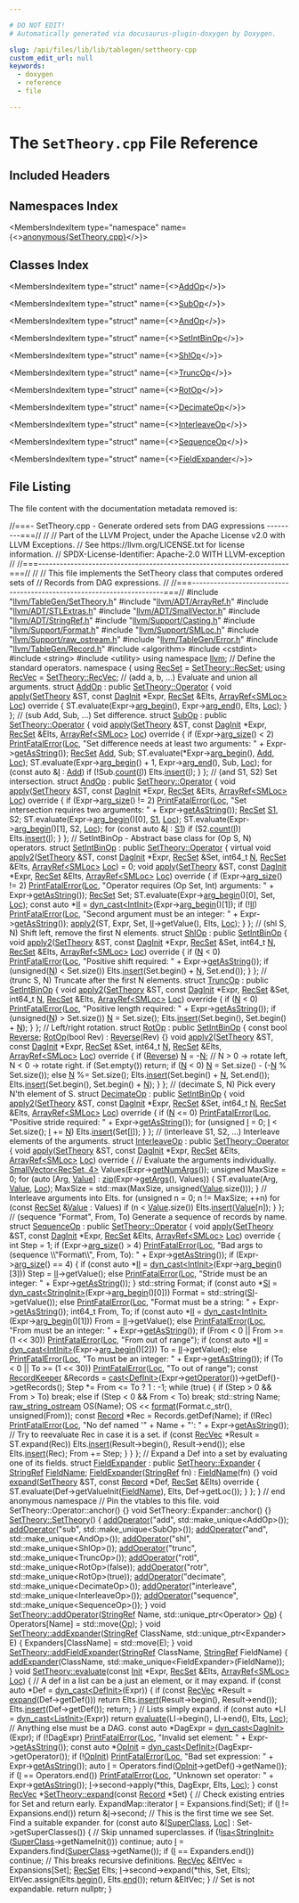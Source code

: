 ```yaml
---

# DO NOT EDIT!
# Automatically generated via docusaurus-plugin-doxygen by Doxygen.

slug: /api/files/lib/lib/tablegen/settheory-cpp
custom_edit_url: null
keywords:
  - doxygen
  - reference
  - file

---
```





# The `SetTheory.cpp` File Reference

<DoxygenPage pluginConfig={pluginConfig}>



## Included Headers

<IncludesList>
<IncludesListItem
  filePath="llvm/TableGen/SetTheory.h"
  permalink="/docs/api/files/include/include/llvm/include/llvm/tablegen/settheory-h"
  isLocal="true" />
<IncludesListItem
  filePath="llvm/ADT/ArrayRef.h"
  permalink="/docs/api/files/include/include/llvm/include/llvm/adt/arrayref-h"
  isLocal="true" />
<IncludesListItem
  filePath="llvm/ADT/STLExtras.h"
  permalink="/docs/api/files/include/include/llvm/include/llvm/adt/stlextras-h"
  isLocal="true" />
<IncludesListItem
  filePath="llvm/ADT/SmallVector.h"
  permalink="/docs/api/files/include/include/llvm/include/llvm/adt/smallvector-h"
  isLocal="true" />
<IncludesListItem
  filePath="llvm/ADT/StringRef.h"
  permalink="/docs/api/files/include/include/llvm/include/llvm/adt/stringref-h"
  isLocal="true" />
<IncludesListItem
  filePath="llvm/Support/Casting.h"
  permalink="/docs/api/files/include/include/llvm/include/llvm/support/casting-h"
  isLocal="true" />
<IncludesListItem
  filePath="llvm/Support/Format.h"
  permalink="/docs/api/files/include/include/llvm/include/llvm/support/format-h"
  isLocal="true" />
<IncludesListItem
  filePath="llvm/Support/SMLoc.h"
  permalink="/docs/api/files/include/include/llvm/include/llvm/support/smloc-h"
  isLocal="true" />
<IncludesListItem
  filePath="llvm/Support/raw_ostream.h"
  permalink="/docs/api/files/include/include/llvm/include/llvm/support/raw-ostream-h"
  isLocal="true" />
<IncludesListItem
  filePath="llvm/TableGen/Error.h"
  permalink="/docs/api/files/include/include/llvm/include/llvm/tablegen/error-h"
  isLocal="true" />
<IncludesListItem
  filePath="llvm/TableGen/Record.h"
  permalink="/docs/api/files/include/include/llvm/include/llvm/tablegen/record-h"
  isLocal="true" />
<IncludesListItem
  filePath="algorithm"
  permalink=""
  isLocal="false" />
<IncludesListItem
  filePath="cstdint"
  permalink=""
  isLocal="false" />
<IncludesListItem
  filePath="string"
  permalink=""
  isLocal="false" />
<IncludesListItem
  filePath="utility"
  permalink=""
  isLocal="false" />
</IncludesList>

## Namespaces Index

<MembersIndex>

<MembersIndexItem
  type="namespace"
  name={<><a href="/docs/api/namespaces/anonymous-settheory-cpp-">anonymous&#123;SetTheory.cpp&#125;</a></>}>
</MembersIndexItem>

</MembersIndex>

## Classes Index

<MembersIndex>

<MembersIndexItem
  type="struct"
  name={<><a href="/docs/api/structs/anonymous-namespace-settheory-cpp-/addop">AddOp</a></>}>
</MembersIndexItem>

<MembersIndexItem
  type="struct"
  name={<><a href="/docs/api/structs/anonymous-namespace-settheory-cpp-/subop">SubOp</a></>}>
</MembersIndexItem>

<MembersIndexItem
  type="struct"
  name={<><a href="/docs/api/structs/anonymous-namespace-settheory-cpp-/andop">AndOp</a></>}>
</MembersIndexItem>

<MembersIndexItem
  type="struct"
  name={<><a href="/docs/api/structs/anonymous-namespace-settheory-cpp-/setintbinop">SetIntBinOp</a></>}>
</MembersIndexItem>

<MembersIndexItem
  type="struct"
  name={<><a href="/docs/api/structs/anonymous-namespace-settheory-cpp-/shlop">ShlOp</a></>}>
</MembersIndexItem>

<MembersIndexItem
  type="struct"
  name={<><a href="/docs/api/structs/anonymous-namespace-settheory-cpp-/truncop">TruncOp</a></>}>
</MembersIndexItem>

<MembersIndexItem
  type="struct"
  name={<><a href="/docs/api/structs/anonymous-namespace-settheory-cpp-/rotop">RotOp</a></>}>
</MembersIndexItem>

<MembersIndexItem
  type="struct"
  name={<><a href="/docs/api/structs/anonymous-namespace-settheory-cpp-/decimateop">DecimateOp</a></>}>
</MembersIndexItem>

<MembersIndexItem
  type="struct"
  name={<><a href="/docs/api/structs/anonymous-namespace-settheory-cpp-/interleaveop">InterleaveOp</a></>}>
</MembersIndexItem>

<MembersIndexItem
  type="struct"
  name={<><a href="/docs/api/structs/anonymous-namespace-settheory-cpp-/sequenceop">SequenceOp</a></>}>
</MembersIndexItem>

<MembersIndexItem
  type="struct"
  name={<><a href="/docs/api/structs/anonymous-namespace-settheory-cpp-/fieldexpander">FieldExpander</a></>}>
</MembersIndexItem>

</MembersIndex>


## File Listing

The file content with the documentation metadata removed is:

<ProgramListing>

<Link id="l00001" /><CodeLine lineNumber="1"><Highlight kind="comment">//===- SetTheory.cpp - Generate ordered sets from DAG expressions ---------===//</Highlight><Highlight kind="normal"></Highlight></CodeLine>
<Link id="l00002" /><CodeLine lineNumber="2"><Highlight kind="normal"></Highlight><Highlight kind="comment">//</Highlight><Highlight kind="normal"></Highlight></CodeLine>
<Link id="l00003" /><CodeLine lineNumber="3"><Highlight kind="normal"></Highlight><Highlight kind="comment">// Part of the LLVM Project, under the Apache License v2.0 with LLVM Exceptions.</Highlight><Highlight kind="normal"></Highlight></CodeLine>
<Link id="l00004" /><CodeLine lineNumber="4"><Highlight kind="normal"></Highlight><Highlight kind="comment">// See https://llvm.org/LICENSE.txt for license information.</Highlight><Highlight kind="normal"></Highlight></CodeLine>
<Link id="l00005" /><CodeLine lineNumber="5"><Highlight kind="normal"></Highlight><Highlight kind="comment">// SPDX-License-Identifier: Apache-2.0 WITH LLVM-exception</Highlight><Highlight kind="normal"></Highlight></CodeLine>
<Link id="l00006" /><CodeLine lineNumber="6"><Highlight kind="normal"></Highlight><Highlight kind="comment">//</Highlight><Highlight kind="normal"></Highlight></CodeLine>
<Link id="l00007" /><CodeLine lineNumber="7"><Highlight kind="normal"></Highlight><Highlight kind="comment">//===----------------------------------------------------------------------===//</Highlight><Highlight kind="normal"></Highlight></CodeLine>
<Link id="l00008" /><CodeLine lineNumber="8"><Highlight kind="normal"></Highlight><Highlight kind="comment">//</Highlight><Highlight kind="normal"></Highlight></CodeLine>
<Link id="l00009" /><CodeLine lineNumber="9"><Highlight kind="normal"></Highlight><Highlight kind="comment">// This file implements the SetTheory class that computes ordered sets of</Highlight><Highlight kind="normal"></Highlight></CodeLine>
<Link id="l00010" /><CodeLine lineNumber="10"><Highlight kind="normal"></Highlight><Highlight kind="comment">// Records from DAG expressions.</Highlight><Highlight kind="normal"></Highlight></CodeLine>
<Link id="l00011" /><CodeLine lineNumber="11"><Highlight kind="normal"></Highlight><Highlight kind="comment">//</Highlight><Highlight kind="normal"></Highlight></CodeLine>
<Link id="l00012" /><CodeLine lineNumber="12"><Highlight kind="normal"></Highlight><Highlight kind="comment">//===----------------------------------------------------------------------===//</Highlight><Highlight kind="normal"></Highlight></CodeLine>
<Link id="l00013" /><CodeLine lineNumber="13"><Highlight kind="normal"></Highlight></CodeLine>
<Link id="l00014" /><CodeLine lineNumber="14"><Highlight kind="normal"></Highlight><Highlight kind="preprocessor">#include &quot;<a href="/docs/api/files/include/include/llvm/include/llvm/tablegen/settheory-h">llvm/TableGen/SetTheory.h</a>&quot;</Highlight><Highlight kind="normal"></Highlight></CodeLine>
<Link id="l00015" /><CodeLine lineNumber="15"><Highlight kind="normal"></Highlight><Highlight kind="preprocessor">#include &quot;<a href="/docs/api/files/include/include/llvm/include/llvm/adt/arrayref-h">llvm/ADT/ArrayRef.h</a>&quot;</Highlight><Highlight kind="normal"></Highlight></CodeLine>
<Link id="l00016" /><CodeLine lineNumber="16"><Highlight kind="normal"></Highlight><Highlight kind="preprocessor">#include &quot;<a href="/docs/api/files/include/include/llvm/include/llvm/adt/stlextras-h">llvm/ADT/STLExtras.h</a>&quot;</Highlight><Highlight kind="normal"></Highlight></CodeLine>
<Link id="l00017" /><CodeLine lineNumber="17"><Highlight kind="normal"></Highlight><Highlight kind="preprocessor">#include &quot;<a href="/docs/api/files/include/include/llvm/include/llvm/adt/smallvector-h">llvm/ADT/SmallVector.h</a>&quot;</Highlight><Highlight kind="normal"></Highlight></CodeLine>
<Link id="l00018" /><CodeLine lineNumber="18"><Highlight kind="normal"></Highlight><Highlight kind="preprocessor">#include &quot;<a href="/docs/api/files/include/include/llvm/include/llvm/adt/stringref-h">llvm/ADT/StringRef.h</a>&quot;</Highlight><Highlight kind="normal"></Highlight></CodeLine>
<Link id="l00019" /><CodeLine lineNumber="19"><Highlight kind="normal"></Highlight><Highlight kind="preprocessor">#include &quot;<a href="/docs/api/files/include/include/llvm/include/llvm/support/casting-h">llvm/Support/Casting.h</a>&quot;</Highlight><Highlight kind="normal"></Highlight></CodeLine>
<Link id="l00020" /><CodeLine lineNumber="20"><Highlight kind="normal"></Highlight><Highlight kind="preprocessor">#include &quot;<a href="/docs/api/files/include/include/llvm/include/llvm/support/format-h">llvm/Support/Format.h</a>&quot;</Highlight><Highlight kind="normal"></Highlight></CodeLine>
<Link id="l00021" /><CodeLine lineNumber="21"><Highlight kind="normal"></Highlight><Highlight kind="preprocessor">#include &quot;<a href="/docs/api/files/include/include/llvm/include/llvm/support/smloc-h">llvm/Support/SMLoc.h</a>&quot;</Highlight><Highlight kind="normal"></Highlight></CodeLine>
<Link id="l00022" /><CodeLine lineNumber="22"><Highlight kind="normal"></Highlight><Highlight kind="preprocessor">#include &quot;<a href="/docs/api/files/include/include/llvm/include/llvm/support/raw-ostream-h">llvm/Support/raw&#95;ostream.h</a>&quot;</Highlight><Highlight kind="normal"></Highlight></CodeLine>
<Link id="l00023" /><CodeLine lineNumber="23"><Highlight kind="normal"></Highlight><Highlight kind="preprocessor">#include &quot;<a href="/docs/api/files/include/include/llvm/include/llvm/tablegen/error-h">llvm/TableGen/Error.h</a>&quot;</Highlight><Highlight kind="normal"></Highlight></CodeLine>
<Link id="l00024" /><CodeLine lineNumber="24"><Highlight kind="normal"></Highlight><Highlight kind="preprocessor">#include &quot;<a href="/docs/api/files/include/include/llvm/include/llvm/tablegen/record-h">llvm/TableGen/Record.h</a>&quot;</Highlight><Highlight kind="normal"></Highlight></CodeLine>
<Link id="l00025" /><CodeLine lineNumber="25"><Highlight kind="normal"></Highlight><Highlight kind="preprocessor">#include &lt;algorithm&gt;</Highlight><Highlight kind="normal"></Highlight></CodeLine>
<Link id="l00026" /><CodeLine lineNumber="26"><Highlight kind="normal"></Highlight><Highlight kind="preprocessor">#include &lt;cstdint&gt;</Highlight><Highlight kind="normal"></Highlight></CodeLine>
<Link id="l00027" /><CodeLine lineNumber="27"><Highlight kind="normal"></Highlight><Highlight kind="preprocessor">#include &lt;string&gt;</Highlight><Highlight kind="normal"></Highlight></CodeLine>
<Link id="l00028" /><CodeLine lineNumber="28"><Highlight kind="normal"></Highlight><Highlight kind="preprocessor">#include &lt;utility&gt;</Highlight><Highlight kind="normal"></Highlight></CodeLine>
<Link id="l00029" /><CodeLine lineNumber="29"><Highlight kind="normal"></Highlight></CodeLine>
<Link id="l00030" /><CodeLine lineNumber="30"><Highlight kind="normal"></Highlight><Highlight kind="keyword">using namespace </Highlight><Highlight kind="normal"><a href="/docs/api/namespaces/llvm">llvm</a>;</Highlight></CodeLine>
<Link id="l00031" /><CodeLine lineNumber="31"><Highlight kind="normal"></Highlight></CodeLine>
<Link id="l00032" /><CodeLine lineNumber="32"><Highlight kind="normal"></Highlight><Highlight kind="comment">// Define the standard operators.</Highlight><Highlight kind="normal"></Highlight></CodeLine>
<Link id="l00033" /><CodeLine lineNumber="33" lineLink="/docs/api/namespaces/anonymous-settheory-cpp-"><Highlight kind="normal"></Highlight><Highlight kind="keyword">namespace </Highlight><Highlight kind="normal">&#123;</Highlight></CodeLine>
<Link id="l00034" /><CodeLine lineNumber="34"><Highlight kind="normal"></Highlight></CodeLine>
<Link id="l00035" /><CodeLine lineNumber="35" lineLink="/docs/api/namespaces/anonymous-settheory-cpp-/#a7bb4cdf28f18d7ab5d42f0ab3f7e32f4"><Highlight kind="normal"></Highlight><Highlight kind="keyword">using </Highlight><Highlight kind="normal"><a href="/docs/api/namespaces/anonymous-settheory-cpp-/#a7bb4cdf28f18d7ab5d42f0ab3f7e32f4">RecSet</a> = <a href="/docs/api/classes/llvm/settheory/#aa72962c0b2d060b1ce6ab6f0cf3a5c42">SetTheory::RecSet</a>;</Highlight></CodeLine>
<Link id="l00036" /><CodeLine lineNumber="36" lineLink="/docs/api/namespaces/anonymous-settheory-cpp-/#a83c05c417385b2646dcd4347384486a0"><Highlight kind="normal"></Highlight><Highlight kind="keyword">using </Highlight><Highlight kind="normal"><a href="/docs/api/namespaces/anonymous-settheory-cpp-/#a83c05c417385b2646dcd4347384486a0">RecVec</a> = <a href="/docs/api/classes/llvm/settheory/#ae849bddddd831fff452588a2c7bc0fad">SetTheory::RecVec</a>;</Highlight></CodeLine>
<Link id="l00037" /><CodeLine lineNumber="37"><Highlight kind="normal"></Highlight></CodeLine>
<Link id="l00038" /><CodeLine lineNumber="38"><Highlight kind="normal"></Highlight><Highlight kind="comment">// (add a, b, ...) Evaluate and union all arguments.</Highlight><Highlight kind="normal"></Highlight></CodeLine>
<Link id="l00039" /><CodeLine lineNumber="39" lineLink="/docs/api/structs/anonymous-namespace-settheory-cpp-/addop"><Highlight kind="normal"></Highlight><Highlight kind="keyword">struct </Highlight><Highlight kind="normal"><a href="/docs/api/structs/anonymous-namespace-settheory-cpp-/addop">AddOp</a> : </Highlight><Highlight kind="keyword">public</Highlight><Highlight kind="normal"> <a href="/docs/api/classes/llvm/settheory/operator">SetTheory::Operator</a> &#123;</Highlight></CodeLine>
<Link id="l00040" /><CodeLine lineNumber="40" lineLink="/docs/api/structs/anonymous-namespace-settheory-cpp-/addop/#aa89b887aea278884803c6aed29e795cd"><Highlight kind="normal">  </Highlight><Highlight kind="keywordtype">void</Highlight><Highlight kind="normal"> <a href="/docs/api/structs/anonymous-namespace-settheory-cpp-/addop/#aa89b887aea278884803c6aed29e795cd">apply</a>(<a href="/docs/api/classes/llvm/settheory">SetTheory</a> &amp;ST, </Highlight><Highlight kind="keyword">const</Highlight><Highlight kind="normal"> <a href="/docs/api/classes/llvm/daginit">DagInit</a> &#42;Expr, <a href="/docs/api/namespaces/anonymous-settheory-cpp-/#a7bb4cdf28f18d7ab5d42f0ab3f7e32f4">RecSet</a> &amp;Elts,</Highlight></CodeLine>
<Link id="l00041" /><CodeLine lineNumber="41"><Highlight kind="normal">             <a href="/docs/api/classes/llvm/arrayref">ArrayRef&lt;SMLoc&gt;</a> <a href="/docs/api/namespaces/llvm/loc">Loc</a>)</Highlight><Highlight kind="keyword"> override </Highlight><Highlight kind="normal">&#123;</Highlight></CodeLine>
<Link id="l00042" /><CodeLine lineNumber="42"><Highlight kind="normal">    ST.evaluate(Expr-&gt;<a href="/docs/api/classes/llvm/daginit/#a3d4a644883755522c1704e7723081dd3">arg&#95;begin</a>(), Expr-&gt;<a href="/docs/api/classes/llvm/daginit/#a405ce70bda7e11bbfffa09bd47eb313e">arg&#95;end</a>(), Elts, <a href="/docs/api/namespaces/llvm/loc">Loc</a>);</Highlight></CodeLine>
<Link id="l00043" /><CodeLine lineNumber="43"><Highlight kind="normal">  &#125;</Highlight></CodeLine>
<Link id="l00044" /><CodeLine lineNumber="44"><Highlight kind="normal">&#125;;</Highlight></CodeLine>
<Link id="l00045" /><CodeLine lineNumber="45"><Highlight kind="normal"></Highlight></CodeLine>
<Link id="l00046" /><CodeLine lineNumber="46"><Highlight kind="normal"></Highlight><Highlight kind="comment">// (sub Add, Sub, ...) Set difference.</Highlight><Highlight kind="normal"></Highlight></CodeLine>
<Link id="l00047" /><CodeLine lineNumber="47" lineLink="/docs/api/structs/anonymous-namespace-settheory-cpp-/subop"><Highlight kind="normal"></Highlight><Highlight kind="keyword">struct </Highlight><Highlight kind="normal"><a href="/docs/api/structs/anonymous-namespace-settheory-cpp-/subop">SubOp</a> : </Highlight><Highlight kind="keyword">public</Highlight><Highlight kind="normal"> <a href="/docs/api/classes/llvm/settheory/operator">SetTheory::Operator</a> &#123;</Highlight></CodeLine>
<Link id="l00048" /><CodeLine lineNumber="48" lineLink="/docs/api/structs/anonymous-namespace-settheory-cpp-/subop/#af50c311ae6a511143253a0f9357456a4"><Highlight kind="normal">  </Highlight><Highlight kind="keywordtype">void</Highlight><Highlight kind="normal"> <a href="/docs/api/structs/anonymous-namespace-settheory-cpp-/subop/#af50c311ae6a511143253a0f9357456a4">apply</a>(<a href="/docs/api/classes/llvm/settheory">SetTheory</a> &amp;ST, </Highlight><Highlight kind="keyword">const</Highlight><Highlight kind="normal"> <a href="/docs/api/classes/llvm/daginit">DagInit</a> &#42;Expr, <a href="/docs/api/namespaces/anonymous-settheory-cpp-/#a7bb4cdf28f18d7ab5d42f0ab3f7e32f4">RecSet</a> &amp;Elts,</Highlight></CodeLine>
<Link id="l00049" /><CodeLine lineNumber="49"><Highlight kind="normal">             <a href="/docs/api/classes/llvm/arrayref">ArrayRef&lt;SMLoc&gt;</a> <a href="/docs/api/namespaces/llvm/loc">Loc</a>)</Highlight><Highlight kind="keyword"> override </Highlight><Highlight kind="normal">&#123;</Highlight></CodeLine>
<Link id="l00050" /><CodeLine lineNumber="50"><Highlight kind="normal">    </Highlight><Highlight kind="keywordflow">if</Highlight><Highlight kind="normal"> (Expr-&gt;<a href="/docs/api/classes/llvm/daginit/#aad7499a93d0fd38b9875c8bee6f44713">arg&#95;size</a>() &lt; 2)</Highlight></CodeLine>
<Link id="l00051" /><CodeLine lineNumber="51"><Highlight kind="normal">      <a href="/docs/api/namespaces/llvm/#a2d33cbf73d16f36bdf9d289cf01d0006">PrintFatalError</a>(<a href="/docs/api/namespaces/llvm/loc">Loc</a>, </Highlight><Highlight kind="stringliteral">&quot;Set difference needs at least two arguments: &quot;</Highlight><Highlight kind="normal"> +</Highlight></CodeLine>
<Link id="l00052" /><CodeLine lineNumber="52"><Highlight kind="normal">        Expr-&gt;<a href="/docs/api/classes/llvm/daginit/#af2a7d55b296392d5ed5ae25c769503c6">getAsString</a>());</Highlight></CodeLine>
<Link id="l00053" /><CodeLine lineNumber="53"><Highlight kind="normal">    <a href="/docs/api/namespaces/anonymous-settheory-cpp-/#a7bb4cdf28f18d7ab5d42f0ab3f7e32f4">RecSet</a> <a href="/docs/api/namespaces/llvm/#aac36edd0f1ce976f0025c98e88d3830eaec211f7c20af43e742bf2570c3cb84f9">Add</a>, Sub;</Highlight></CodeLine>
<Link id="l00054" /><CodeLine lineNumber="54"><Highlight kind="normal">    ST.evaluate(&#42;Expr-&gt;<a href="/docs/api/classes/llvm/daginit/#a3d4a644883755522c1704e7723081dd3">arg&#95;begin</a>(), <a href="/docs/api/namespaces/llvm/#aac36edd0f1ce976f0025c98e88d3830eaec211f7c20af43e742bf2570c3cb84f9">Add</a>, <a href="/docs/api/namespaces/llvm/loc">Loc</a>);</Highlight></CodeLine>
<Link id="l00055" /><CodeLine lineNumber="55"><Highlight kind="normal">    ST.evaluate(Expr-&gt;<a href="/docs/api/classes/llvm/daginit/#a3d4a644883755522c1704e7723081dd3">arg&#95;begin</a>() + 1, Expr-&gt;<a href="/docs/api/classes/llvm/daginit/#a405ce70bda7e11bbfffa09bd47eb313e">arg&#95;end</a>(), Sub, <a href="/docs/api/namespaces/llvm/loc">Loc</a>);</Highlight></CodeLine>
<Link id="l00056" /><CodeLine lineNumber="56"><Highlight kind="normal">    </Highlight><Highlight kind="keywordflow">for</Highlight><Highlight kind="normal"> (</Highlight><Highlight kind="keyword">const</Highlight><Highlight kind="normal"> </Highlight><Highlight kind="keyword">auto</Highlight><Highlight kind="normal"> &amp;<a href="/docs/api/files/lib/lib/support/md5-cpp/#ac0eafdc9ee161b71e7af98af736952fd">I</a> : <a href="/docs/api/namespaces/llvm/#aac36edd0f1ce976f0025c98e88d3830eaec211f7c20af43e742bf2570c3cb84f9">Add</a>)</Highlight></CodeLine>
<Link id="l00057" /><CodeLine lineNumber="57"><Highlight kind="normal">      </Highlight><Highlight kind="keywordflow">if</Highlight><Highlight kind="normal"> (!Sub.<a href="/docs/api/classes/llvm/setvector/#abb03e3b6c4fd937936a13afe4f60d291">count</a>(<a href="/docs/api/files/lib/lib/support/md5-cpp/#ac0eafdc9ee161b71e7af98af736952fd">I</a>))</Highlight></CodeLine>
<Link id="l00058" /><CodeLine lineNumber="58"><Highlight kind="normal">        Elts.<a href="/docs/api/classes/llvm/setvector/#af34eb71cc483e84d2eca80575cb9ccde">insert</a>(<a href="/docs/api/files/lib/lib/support/md5-cpp/#ac0eafdc9ee161b71e7af98af736952fd">I</a>);</Highlight></CodeLine>
<Link id="l00059" /><CodeLine lineNumber="59"><Highlight kind="normal">  &#125;</Highlight></CodeLine>
<Link id="l00060" /><CodeLine lineNumber="60"><Highlight kind="normal">&#125;;</Highlight></CodeLine>
<Link id="l00061" /><CodeLine lineNumber="61"><Highlight kind="normal"></Highlight></CodeLine>
<Link id="l00062" /><CodeLine lineNumber="62"><Highlight kind="normal"></Highlight><Highlight kind="comment">// (and S1, S2) Set intersection.</Highlight><Highlight kind="normal"></Highlight></CodeLine>
<Link id="l00063" /><CodeLine lineNumber="63" lineLink="/docs/api/structs/anonymous-namespace-settheory-cpp-/andop"><Highlight kind="normal"></Highlight><Highlight kind="keyword">struct </Highlight><Highlight kind="normal"><a href="/docs/api/structs/anonymous-namespace-settheory-cpp-/andop">AndOp</a> : </Highlight><Highlight kind="keyword">public</Highlight><Highlight kind="normal"> <a href="/docs/api/classes/llvm/settheory/operator">SetTheory::Operator</a> &#123;</Highlight></CodeLine>
<Link id="l00064" /><CodeLine lineNumber="64" lineLink="/docs/api/structs/anonymous-namespace-settheory-cpp-/andop/#a2a95bd4196657729f481b17b7c457d6d"><Highlight kind="normal">  </Highlight><Highlight kind="keywordtype">void</Highlight><Highlight kind="normal"> <a href="/docs/api/structs/anonymous-namespace-settheory-cpp-/andop/#a2a95bd4196657729f481b17b7c457d6d">apply</a>(<a href="/docs/api/classes/llvm/settheory">SetTheory</a> &amp;ST, </Highlight><Highlight kind="keyword">const</Highlight><Highlight kind="normal"> <a href="/docs/api/classes/llvm/daginit">DagInit</a> &#42;Expr, <a href="/docs/api/namespaces/anonymous-settheory-cpp-/#a7bb4cdf28f18d7ab5d42f0ab3f7e32f4">RecSet</a> &amp;Elts,</Highlight></CodeLine>
<Link id="l00065" /><CodeLine lineNumber="65"><Highlight kind="normal">             <a href="/docs/api/classes/llvm/arrayref">ArrayRef&lt;SMLoc&gt;</a> <a href="/docs/api/namespaces/llvm/loc">Loc</a>)</Highlight><Highlight kind="keyword"> override </Highlight><Highlight kind="normal">&#123;</Highlight></CodeLine>
<Link id="l00066" /><CodeLine lineNumber="66"><Highlight kind="normal">    </Highlight><Highlight kind="keywordflow">if</Highlight><Highlight kind="normal"> (Expr-&gt;<a href="/docs/api/classes/llvm/daginit/#aad7499a93d0fd38b9875c8bee6f44713">arg&#95;size</a>() != 2)</Highlight></CodeLine>
<Link id="l00067" /><CodeLine lineNumber="67"><Highlight kind="normal">      <a href="/docs/api/namespaces/llvm/#a2d33cbf73d16f36bdf9d289cf01d0006">PrintFatalError</a>(<a href="/docs/api/namespaces/llvm/loc">Loc</a>, </Highlight><Highlight kind="stringliteral">&quot;Set intersection requires two arguments: &quot;</Highlight><Highlight kind="normal"> +</Highlight></CodeLine>
<Link id="l00068" /><CodeLine lineNumber="68"><Highlight kind="normal">        Expr-&gt;<a href="/docs/api/classes/llvm/daginit/#af2a7d55b296392d5ed5ae25c769503c6">getAsString</a>());</Highlight></CodeLine>
<Link id="l00069" /><CodeLine lineNumber="69"><Highlight kind="normal">    <a href="/docs/api/namespaces/anonymous-settheory-cpp-/#a7bb4cdf28f18d7ab5d42f0ab3f7e32f4">RecSet</a> <a href="/docs/api/files/lib/lib/target/lib/target/amdgpu/amdgpulegalizerinfo-cpp/#a22eabd3566ae5f32cb6f594f4f343399">S1</a>, S2;</Highlight></CodeLine>
<Link id="l00070" /><CodeLine lineNumber="70"><Highlight kind="normal">    ST.evaluate(Expr-&gt;<a href="/docs/api/classes/llvm/daginit/#a3d4a644883755522c1704e7723081dd3">arg&#95;begin</a>()&#91;0&#93;, <a href="/docs/api/files/lib/lib/target/lib/target/amdgpu/amdgpulegalizerinfo-cpp/#a22eabd3566ae5f32cb6f594f4f343399">S1</a>, <a href="/docs/api/namespaces/llvm/loc">Loc</a>);</Highlight></CodeLine>
<Link id="l00071" /><CodeLine lineNumber="71"><Highlight kind="normal">    ST.evaluate(Expr-&gt;<a href="/docs/api/classes/llvm/daginit/#a3d4a644883755522c1704e7723081dd3">arg&#95;begin</a>()&#91;1&#93;, S2, <a href="/docs/api/namespaces/llvm/loc">Loc</a>);</Highlight></CodeLine>
<Link id="l00072" /><CodeLine lineNumber="72"><Highlight kind="normal">    </Highlight><Highlight kind="keywordflow">for</Highlight><Highlight kind="normal"> (</Highlight><Highlight kind="keyword">const</Highlight><Highlight kind="normal"> </Highlight><Highlight kind="keyword">auto</Highlight><Highlight kind="normal"> &amp;<a href="/docs/api/files/lib/lib/support/md5-cpp/#ac0eafdc9ee161b71e7af98af736952fd">I</a> : <a href="/docs/api/files/lib/lib/target/lib/target/amdgpu/amdgpulegalizerinfo-cpp/#a22eabd3566ae5f32cb6f594f4f343399">S1</a>)</Highlight></CodeLine>
<Link id="l00073" /><CodeLine lineNumber="73"><Highlight kind="normal">      </Highlight><Highlight kind="keywordflow">if</Highlight><Highlight kind="normal"> (S2.<a href="/docs/api/classes/llvm/setvector/#abb03e3b6c4fd937936a13afe4f60d291">count</a>(<a href="/docs/api/files/lib/lib/support/md5-cpp/#ac0eafdc9ee161b71e7af98af736952fd">I</a>))</Highlight></CodeLine>
<Link id="l00074" /><CodeLine lineNumber="74"><Highlight kind="normal">        Elts.<a href="/docs/api/classes/llvm/setvector/#af34eb71cc483e84d2eca80575cb9ccde">insert</a>(<a href="/docs/api/files/lib/lib/support/md5-cpp/#ac0eafdc9ee161b71e7af98af736952fd">I</a>);</Highlight></CodeLine>
<Link id="l00075" /><CodeLine lineNumber="75"><Highlight kind="normal">  &#125;</Highlight></CodeLine>
<Link id="l00076" /><CodeLine lineNumber="76"><Highlight kind="normal">&#125;;</Highlight></CodeLine>
<Link id="l00077" /><CodeLine lineNumber="77"><Highlight kind="normal"></Highlight></CodeLine>
<Link id="l00078" /><CodeLine lineNumber="78"><Highlight kind="normal"></Highlight><Highlight kind="comment">// SetIntBinOp - Abstract base class for (Op S, N) operators.</Highlight><Highlight kind="normal"></Highlight></CodeLine>
<Link id="l00079" /><CodeLine lineNumber="79" lineLink="/docs/api/structs/anonymous-namespace-settheory-cpp-/setintbinop"><Highlight kind="normal"></Highlight><Highlight kind="keyword">struct </Highlight><Highlight kind="normal"><a href="/docs/api/structs/anonymous-namespace-settheory-cpp-/setintbinop">SetIntBinOp</a> : </Highlight><Highlight kind="keyword">public</Highlight><Highlight kind="normal"> <a href="/docs/api/classes/llvm/settheory/operator">SetTheory::Operator</a> &#123;</Highlight></CodeLine>
<Link id="l00080" /><CodeLine lineNumber="80" lineLink="/docs/api/structs/anonymous-namespace-settheory-cpp-/setintbinop/#ab705d6d3f3438f5cb077cd2632a204ee"><Highlight kind="normal">  </Highlight><Highlight kind="keyword">virtual</Highlight><Highlight kind="normal"> </Highlight><Highlight kind="keywordtype">void</Highlight><Highlight kind="normal"> <a href="/docs/api/structs/anonymous-namespace-settheory-cpp-/setintbinop/#ab705d6d3f3438f5cb077cd2632a204ee">apply2</a>(<a href="/docs/api/classes/llvm/settheory">SetTheory</a> &amp;ST, </Highlight><Highlight kind="keyword">const</Highlight><Highlight kind="normal"> <a href="/docs/api/classes/llvm/daginit">DagInit</a> &#42;Expr, <a href="/docs/api/namespaces/anonymous-settheory-cpp-/#a7bb4cdf28f18d7ab5d42f0ab3f7e32f4">RecSet</a> &amp;Set,</Highlight></CodeLine>
<Link id="l00081" /><CodeLine lineNumber="81"><Highlight kind="normal">                      int64&#95;t <a href="/docs/api/files/lib/lib/support/regcomp-c/#a0240ac851181b84ac374872dc5434ee4">N</a>, <a href="/docs/api/namespaces/anonymous-settheory-cpp-/#a7bb4cdf28f18d7ab5d42f0ab3f7e32f4">RecSet</a> &amp;Elts, <a href="/docs/api/classes/llvm/arrayref">ArrayRef&lt;SMLoc&gt;</a> <a href="/docs/api/namespaces/llvm/loc">Loc</a>) = 0;</Highlight></CodeLine>
<Link id="l00082" /><CodeLine lineNumber="82"><Highlight kind="normal"></Highlight></CodeLine>
<Link id="l00083" /><CodeLine lineNumber="83" lineLink="/docs/api/structs/anonymous-namespace-settheory-cpp-/setintbinop/#ae570e2000b85605d03945f093d724fde"><Highlight kind="normal">  </Highlight><Highlight kind="keywordtype">void</Highlight><Highlight kind="normal"> <a href="/docs/api/structs/anonymous-namespace-settheory-cpp-/setintbinop/#ae570e2000b85605d03945f093d724fde">apply</a>(<a href="/docs/api/classes/llvm/settheory">SetTheory</a> &amp;ST, </Highlight><Highlight kind="keyword">const</Highlight><Highlight kind="normal"> <a href="/docs/api/classes/llvm/daginit">DagInit</a> &#42;Expr, <a href="/docs/api/namespaces/anonymous-settheory-cpp-/#a7bb4cdf28f18d7ab5d42f0ab3f7e32f4">RecSet</a> &amp;Elts,</Highlight></CodeLine>
<Link id="l00084" /><CodeLine lineNumber="84"><Highlight kind="normal">             <a href="/docs/api/classes/llvm/arrayref">ArrayRef&lt;SMLoc&gt;</a> <a href="/docs/api/namespaces/llvm/loc">Loc</a>)</Highlight><Highlight kind="keyword"> override </Highlight><Highlight kind="normal">&#123;</Highlight></CodeLine>
<Link id="l00085" /><CodeLine lineNumber="85"><Highlight kind="normal">    </Highlight><Highlight kind="keywordflow">if</Highlight><Highlight kind="normal"> (Expr-&gt;<a href="/docs/api/classes/llvm/daginit/#aad7499a93d0fd38b9875c8bee6f44713">arg&#95;size</a>() != 2)</Highlight></CodeLine>
<Link id="l00086" /><CodeLine lineNumber="86"><Highlight kind="normal">      <a href="/docs/api/namespaces/llvm/#a2d33cbf73d16f36bdf9d289cf01d0006">PrintFatalError</a>(<a href="/docs/api/namespaces/llvm/loc">Loc</a>, </Highlight><Highlight kind="stringliteral">&quot;Operator requires (Op Set, Int) arguments: &quot;</Highlight><Highlight kind="normal"> +</Highlight></CodeLine>
<Link id="l00087" /><CodeLine lineNumber="87"><Highlight kind="normal">        Expr-&gt;<a href="/docs/api/classes/llvm/daginit/#af2a7d55b296392d5ed5ae25c769503c6">getAsString</a>());</Highlight></CodeLine>
<Link id="l00088" /><CodeLine lineNumber="88"><Highlight kind="normal">    <a href="/docs/api/namespaces/anonymous-settheory-cpp-/#a7bb4cdf28f18d7ab5d42f0ab3f7e32f4">RecSet</a> Set;</Highlight></CodeLine>
<Link id="l00089" /><CodeLine lineNumber="89"><Highlight kind="normal">    ST.evaluate(Expr-&gt;<a href="/docs/api/classes/llvm/daginit/#a3d4a644883755522c1704e7723081dd3">arg&#95;begin</a>()&#91;0&#93;, Set, <a href="/docs/api/namespaces/llvm/loc">Loc</a>);</Highlight></CodeLine>
<Link id="l00090" /><CodeLine lineNumber="90"><Highlight kind="normal">    </Highlight><Highlight kind="keyword">const</Highlight><Highlight kind="normal"> </Highlight><Highlight kind="keyword">auto</Highlight><Highlight kind="normal"> &#42;<a href="/docs/api/files/lib/lib/target/lib/target/nvptx/nvvmintrrange-cpp/#ac5804672fc0850438d63caec770647f8">II</a> = <a href="/docs/api/namespaces/llvm/#a22eeee01734061ac1b31ccd994c49eef">dyn&#95;cast&lt;IntInit&gt;</a>(Expr-&gt;<a href="/docs/api/classes/llvm/daginit/#a3d4a644883755522c1704e7723081dd3">arg&#95;begin</a>()&#91;1&#93;);</Highlight></CodeLine>
<Link id="l00091" /><CodeLine lineNumber="91"><Highlight kind="normal">    </Highlight><Highlight kind="keywordflow">if</Highlight><Highlight kind="normal"> (!<a href="/docs/api/files/lib/lib/target/lib/target/nvptx/nvvmintrrange-cpp/#ac5804672fc0850438d63caec770647f8">II</a>)</Highlight></CodeLine>
<Link id="l00092" /><CodeLine lineNumber="92"><Highlight kind="normal">      <a href="/docs/api/namespaces/llvm/#a2d33cbf73d16f36bdf9d289cf01d0006">PrintFatalError</a>(<a href="/docs/api/namespaces/llvm/loc">Loc</a>, </Highlight><Highlight kind="stringliteral">&quot;Second argument must be an integer: &quot;</Highlight><Highlight kind="normal"> +</Highlight></CodeLine>
<Link id="l00093" /><CodeLine lineNumber="93"><Highlight kind="normal">        Expr-&gt;<a href="/docs/api/classes/llvm/daginit/#af2a7d55b296392d5ed5ae25c769503c6">getAsString</a>());</Highlight></CodeLine>
<Link id="l00094" /><CodeLine lineNumber="94"><Highlight kind="normal">    <a href="/docs/api/structs/anonymous-namespace-settheory-cpp-/setintbinop/#ab705d6d3f3438f5cb077cd2632a204ee">apply2</a>(ST, Expr, Set, <a href="/docs/api/files/lib/lib/target/lib/target/nvptx/nvvmintrrange-cpp/#ac5804672fc0850438d63caec770647f8">II</a>-&gt;getValue(), Elts, <a href="/docs/api/namespaces/llvm/loc">Loc</a>);</Highlight></CodeLine>
<Link id="l00095" /><CodeLine lineNumber="95"><Highlight kind="normal">  &#125;</Highlight></CodeLine>
<Link id="l00096" /><CodeLine lineNumber="96"><Highlight kind="normal">&#125;;</Highlight></CodeLine>
<Link id="l00097" /><CodeLine lineNumber="97"><Highlight kind="normal"></Highlight></CodeLine>
<Link id="l00098" /><CodeLine lineNumber="98"><Highlight kind="normal"></Highlight><Highlight kind="comment">// (shl S, N) Shift left, remove the first N elements.</Highlight><Highlight kind="normal"></Highlight></CodeLine>
<Link id="l00099" /><CodeLine lineNumber="99" lineLink="/docs/api/structs/anonymous-namespace-settheory-cpp-/shlop"><Highlight kind="normal"></Highlight><Highlight kind="keyword">struct </Highlight><Highlight kind="normal"><a href="/docs/api/structs/anonymous-namespace-settheory-cpp-/shlop">ShlOp</a> : </Highlight><Highlight kind="keyword">public</Highlight><Highlight kind="normal"> <a href="/docs/api/structs/anonymous-namespace-settheory-cpp-/setintbinop">SetIntBinOp</a> &#123;</Highlight></CodeLine>
<Link id="l00100" /><CodeLine lineNumber="100" lineLink="/docs/api/structs/anonymous-namespace-settheory-cpp-/shlop/#aae3550d12fea16af5b89c43371e66844"><Highlight kind="normal">  </Highlight><Highlight kind="keywordtype">void</Highlight><Highlight kind="normal"> <a href="/docs/api/structs/anonymous-namespace-settheory-cpp-/shlop/#aae3550d12fea16af5b89c43371e66844">apply2</a>(<a href="/docs/api/classes/llvm/settheory">SetTheory</a> &amp;ST, </Highlight><Highlight kind="keyword">const</Highlight><Highlight kind="normal"> <a href="/docs/api/classes/llvm/daginit">DagInit</a> &#42;Expr, <a href="/docs/api/namespaces/anonymous-settheory-cpp-/#a7bb4cdf28f18d7ab5d42f0ab3f7e32f4">RecSet</a> &amp;Set, int64&#95;t <a href="/docs/api/files/lib/lib/support/regcomp-c/#a0240ac851181b84ac374872dc5434ee4">N</a>,</Highlight></CodeLine>
<Link id="l00101" /><CodeLine lineNumber="101"><Highlight kind="normal">              <a href="/docs/api/namespaces/anonymous-settheory-cpp-/#a7bb4cdf28f18d7ab5d42f0ab3f7e32f4">RecSet</a> &amp;Elts, <a href="/docs/api/classes/llvm/arrayref">ArrayRef&lt;SMLoc&gt;</a> <a href="/docs/api/namespaces/llvm/loc">Loc</a>)</Highlight><Highlight kind="keyword"> override </Highlight><Highlight kind="normal">&#123;</Highlight></CodeLine>
<Link id="l00102" /><CodeLine lineNumber="102"><Highlight kind="normal">    </Highlight><Highlight kind="keywordflow">if</Highlight><Highlight kind="normal"> (<a href="/docs/api/files/lib/lib/support/regcomp-c/#a0240ac851181b84ac374872dc5434ee4">N</a> &lt; 0)</Highlight></CodeLine>
<Link id="l00103" /><CodeLine lineNumber="103"><Highlight kind="normal">      <a href="/docs/api/namespaces/llvm/#a2d33cbf73d16f36bdf9d289cf01d0006">PrintFatalError</a>(<a href="/docs/api/namespaces/llvm/loc">Loc</a>, </Highlight><Highlight kind="stringliteral">&quot;Positive shift required: &quot;</Highlight><Highlight kind="normal"> +</Highlight></CodeLine>
<Link id="l00104" /><CodeLine lineNumber="104"><Highlight kind="normal">        Expr-&gt;<a href="/docs/api/classes/llvm/daginit/#af2a7d55b296392d5ed5ae25c769503c6">getAsString</a>());</Highlight></CodeLine>
<Link id="l00105" /><CodeLine lineNumber="105"><Highlight kind="normal">    </Highlight><Highlight kind="keywordflow">if</Highlight><Highlight kind="normal"> (</Highlight><Highlight kind="keywordtype">unsigned</Highlight><Highlight kind="normal">(<a href="/docs/api/files/lib/lib/support/regcomp-c/#a0240ac851181b84ac374872dc5434ee4">N</a>) &lt; Set.size())</Highlight></CodeLine>
<Link id="l00106" /><CodeLine lineNumber="106"><Highlight kind="normal">      Elts.<a href="/docs/api/classes/llvm/setvector/#af34eb71cc483e84d2eca80575cb9ccde">insert</a>(Set.begin() + <a href="/docs/api/files/lib/lib/support/regcomp-c/#a0240ac851181b84ac374872dc5434ee4">N</a>, Set.end());</Highlight></CodeLine>
<Link id="l00107" /><CodeLine lineNumber="107"><Highlight kind="normal">  &#125;</Highlight></CodeLine>
<Link id="l00108" /><CodeLine lineNumber="108"><Highlight kind="normal">&#125;;</Highlight></CodeLine>
<Link id="l00109" /><CodeLine lineNumber="109"><Highlight kind="normal"></Highlight></CodeLine>
<Link id="l00110" /><CodeLine lineNumber="110"><Highlight kind="normal"></Highlight><Highlight kind="comment">// (trunc S, N) Truncate after the first N elements.</Highlight><Highlight kind="normal"></Highlight></CodeLine>
<Link id="l00111" /><CodeLine lineNumber="111" lineLink="/docs/api/structs/anonymous-namespace-settheory-cpp-/truncop"><Highlight kind="normal"></Highlight><Highlight kind="keyword">struct </Highlight><Highlight kind="normal"><a href="/docs/api/structs/anonymous-namespace-settheory-cpp-/truncop">TruncOp</a> : </Highlight><Highlight kind="keyword">public</Highlight><Highlight kind="normal"> <a href="/docs/api/structs/anonymous-namespace-settheory-cpp-/setintbinop">SetIntBinOp</a> &#123;</Highlight></CodeLine>
<Link id="l00112" /><CodeLine lineNumber="112" lineLink="/docs/api/structs/anonymous-namespace-settheory-cpp-/truncop/#ac8dd7130676944aa7c321ac3a447c910"><Highlight kind="normal">  </Highlight><Highlight kind="keywordtype">void</Highlight><Highlight kind="normal"> <a href="/docs/api/structs/anonymous-namespace-settheory-cpp-/truncop/#ac8dd7130676944aa7c321ac3a447c910">apply2</a>(<a href="/docs/api/classes/llvm/settheory">SetTheory</a> &amp;ST, </Highlight><Highlight kind="keyword">const</Highlight><Highlight kind="normal"> <a href="/docs/api/classes/llvm/daginit">DagInit</a> &#42;Expr, <a href="/docs/api/namespaces/anonymous-settheory-cpp-/#a7bb4cdf28f18d7ab5d42f0ab3f7e32f4">RecSet</a> &amp;Set, int64&#95;t <a href="/docs/api/files/lib/lib/support/regcomp-c/#a0240ac851181b84ac374872dc5434ee4">N</a>,</Highlight></CodeLine>
<Link id="l00113" /><CodeLine lineNumber="113"><Highlight kind="normal">              <a href="/docs/api/namespaces/anonymous-settheory-cpp-/#a7bb4cdf28f18d7ab5d42f0ab3f7e32f4">RecSet</a> &amp;Elts, <a href="/docs/api/classes/llvm/arrayref">ArrayRef&lt;SMLoc&gt;</a> <a href="/docs/api/namespaces/llvm/loc">Loc</a>)</Highlight><Highlight kind="keyword"> override </Highlight><Highlight kind="normal">&#123;</Highlight></CodeLine>
<Link id="l00114" /><CodeLine lineNumber="114"><Highlight kind="normal">    </Highlight><Highlight kind="keywordflow">if</Highlight><Highlight kind="normal"> (<a href="/docs/api/files/lib/lib/support/regcomp-c/#a0240ac851181b84ac374872dc5434ee4">N</a> &lt; 0)</Highlight></CodeLine>
<Link id="l00115" /><CodeLine lineNumber="115"><Highlight kind="normal">      <a href="/docs/api/namespaces/llvm/#a2d33cbf73d16f36bdf9d289cf01d0006">PrintFatalError</a>(<a href="/docs/api/namespaces/llvm/loc">Loc</a>, </Highlight><Highlight kind="stringliteral">&quot;Positive length required: &quot;</Highlight><Highlight kind="normal"> +</Highlight></CodeLine>
<Link id="l00116" /><CodeLine lineNumber="116"><Highlight kind="normal">        Expr-&gt;<a href="/docs/api/classes/llvm/daginit/#af2a7d55b296392d5ed5ae25c769503c6">getAsString</a>());</Highlight></CodeLine>
<Link id="l00117" /><CodeLine lineNumber="117"><Highlight kind="normal">    </Highlight><Highlight kind="keywordflow">if</Highlight><Highlight kind="normal"> (</Highlight><Highlight kind="keywordtype">unsigned</Highlight><Highlight kind="normal">(<a href="/docs/api/files/lib/lib/support/regcomp-c/#a0240ac851181b84ac374872dc5434ee4">N</a>) &gt; Set.size())</Highlight></CodeLine>
<Link id="l00118" /><CodeLine lineNumber="118"><Highlight kind="normal">      <a href="/docs/api/files/lib/lib/support/regcomp-c/#a0240ac851181b84ac374872dc5434ee4">N</a> = Set.size();</Highlight></CodeLine>
<Link id="l00119" /><CodeLine lineNumber="119"><Highlight kind="normal">    Elts.<a href="/docs/api/classes/llvm/setvector/#af34eb71cc483e84d2eca80575cb9ccde">insert</a>(Set.begin(), Set.begin() + <a href="/docs/api/files/lib/lib/support/regcomp-c/#a0240ac851181b84ac374872dc5434ee4">N</a>);</Highlight></CodeLine>
<Link id="l00120" /><CodeLine lineNumber="120"><Highlight kind="normal">  &#125;</Highlight></CodeLine>
<Link id="l00121" /><CodeLine lineNumber="121"><Highlight kind="normal">&#125;;</Highlight></CodeLine>
<Link id="l00122" /><CodeLine lineNumber="122"><Highlight kind="normal"></Highlight></CodeLine>
<Link id="l00123" /><CodeLine lineNumber="123"><Highlight kind="normal"></Highlight><Highlight kind="comment">// Left/right rotation.</Highlight><Highlight kind="normal"></Highlight></CodeLine>
<Link id="l00124" /><CodeLine lineNumber="124" lineLink="/docs/api/structs/anonymous-namespace-settheory-cpp-/rotop"><Highlight kind="normal"></Highlight><Highlight kind="keyword">struct </Highlight><Highlight kind="normal"><a href="/docs/api/structs/anonymous-namespace-settheory-cpp-/rotop/#a2d787badc6e32218e46dbe06cceb5a16">RotOp</a> : </Highlight><Highlight kind="keyword">public</Highlight><Highlight kind="normal"> <a href="/docs/api/structs/anonymous-namespace-settheory-cpp-/setintbinop">SetIntBinOp</a> &#123;</Highlight></CodeLine>
<Link id="l00125" /><CodeLine lineNumber="125" lineLink="/docs/api/structs/anonymous-namespace-settheory-cpp-/rotop/#a6869e3256cc22a63f9e876d9cf7f9654"><Highlight kind="normal">  </Highlight><Highlight kind="keyword">const</Highlight><Highlight kind="normal"> </Highlight><Highlight kind="keywordtype">bool</Highlight><Highlight kind="normal"> <a href="/docs/api/structs/anonymous-namespace-settheory-cpp-/rotop/#a6869e3256cc22a63f9e876d9cf7f9654">Reverse</a>;</Highlight></CodeLine>
<Link id="l00126" /><CodeLine lineNumber="126"><Highlight kind="normal"></Highlight></CodeLine>
<Link id="l00127" /><CodeLine lineNumber="127" lineLink="/docs/api/structs/anonymous-namespace-settheory-cpp-/rotop/#a2d787badc6e32218e46dbe06cceb5a16"><Highlight kind="normal">  <a href="/docs/api/structs/anonymous-namespace-settheory-cpp-/rotop/#a2d787badc6e32218e46dbe06cceb5a16">RotOp</a>(</Highlight><Highlight kind="keywordtype">bool</Highlight><Highlight kind="normal"> Rev) : <a href="/docs/api/structs/anonymous-namespace-settheory-cpp-/rotop/#a6869e3256cc22a63f9e876d9cf7f9654">Reverse</a>(Rev) &#123;&#125;</Highlight></CodeLine>
<Link id="l00128" /><CodeLine lineNumber="128"><Highlight kind="normal"></Highlight></CodeLine>
<Link id="l00129" /><CodeLine lineNumber="129" lineLink="/docs/api/structs/anonymous-namespace-settheory-cpp-/rotop/#a3bdddb1972b8e6ad5a64c921e38f6794"><Highlight kind="normal">  </Highlight><Highlight kind="keywordtype">void</Highlight><Highlight kind="normal"> <a href="/docs/api/structs/anonymous-namespace-settheory-cpp-/rotop/#a3bdddb1972b8e6ad5a64c921e38f6794">apply2</a>(<a href="/docs/api/classes/llvm/settheory">SetTheory</a> &amp;ST, </Highlight><Highlight kind="keyword">const</Highlight><Highlight kind="normal"> <a href="/docs/api/classes/llvm/daginit">DagInit</a> &#42;Expr, <a href="/docs/api/namespaces/anonymous-settheory-cpp-/#a7bb4cdf28f18d7ab5d42f0ab3f7e32f4">RecSet</a> &amp;Set, int64&#95;t <a href="/docs/api/files/lib/lib/support/regcomp-c/#a0240ac851181b84ac374872dc5434ee4">N</a>,</Highlight></CodeLine>
<Link id="l00130" /><CodeLine lineNumber="130"><Highlight kind="normal">              <a href="/docs/api/namespaces/anonymous-settheory-cpp-/#a7bb4cdf28f18d7ab5d42f0ab3f7e32f4">RecSet</a> &amp;Elts, <a href="/docs/api/classes/llvm/arrayref">ArrayRef&lt;SMLoc&gt;</a> <a href="/docs/api/namespaces/llvm/loc">Loc</a>)</Highlight><Highlight kind="keyword"> override </Highlight><Highlight kind="normal">&#123;</Highlight></CodeLine>
<Link id="l00131" /><CodeLine lineNumber="131"><Highlight kind="normal">    </Highlight><Highlight kind="keywordflow">if</Highlight><Highlight kind="normal"> (<a href="/docs/api/structs/anonymous-namespace-settheory-cpp-/rotop/#a6869e3256cc22a63f9e876d9cf7f9654">Reverse</a>)</Highlight></CodeLine>
<Link id="l00132" /><CodeLine lineNumber="132"><Highlight kind="normal">      <a href="/docs/api/files/lib/lib/support/regcomp-c/#a0240ac851181b84ac374872dc5434ee4">N</a> = -<a href="/docs/api/files/lib/lib/support/regcomp-c/#a0240ac851181b84ac374872dc5434ee4">N</a>;</Highlight></CodeLine>
<Link id="l00133" /><CodeLine lineNumber="133"><Highlight kind="normal">    </Highlight><Highlight kind="comment">// N &gt; 0 -&gt; rotate left, N &lt; 0 -&gt; rotate right.</Highlight><Highlight kind="normal"></Highlight></CodeLine>
<Link id="l00134" /><CodeLine lineNumber="134"><Highlight kind="normal">    </Highlight><Highlight kind="keywordflow">if</Highlight><Highlight kind="normal"> (Set.empty())</Highlight></CodeLine>
<Link id="l00135" /><CodeLine lineNumber="135"><Highlight kind="normal">      </Highlight><Highlight kind="keywordflow">return</Highlight><Highlight kind="normal">;</Highlight></CodeLine>
<Link id="l00136" /><CodeLine lineNumber="136"><Highlight kind="normal">    </Highlight><Highlight kind="keywordflow">if</Highlight><Highlight kind="normal"> (<a href="/docs/api/files/lib/lib/support/regcomp-c/#a0240ac851181b84ac374872dc5434ee4">N</a> &lt; 0)</Highlight></CodeLine>
<Link id="l00137" /><CodeLine lineNumber="137"><Highlight kind="normal">      <a href="/docs/api/files/lib/lib/support/regcomp-c/#a0240ac851181b84ac374872dc5434ee4">N</a> = Set.size() - (-<a href="/docs/api/files/lib/lib/support/regcomp-c/#a0240ac851181b84ac374872dc5434ee4">N</a> % Set.size());</Highlight></CodeLine>
<Link id="l00138" /><CodeLine lineNumber="138"><Highlight kind="normal">    </Highlight><Highlight kind="keywordflow">else</Highlight><Highlight kind="normal"></Highlight></CodeLine>
<Link id="l00139" /><CodeLine lineNumber="139"><Highlight kind="normal">      <a href="/docs/api/files/lib/lib/support/regcomp-c/#a0240ac851181b84ac374872dc5434ee4">N</a> %= Set.size();</Highlight></CodeLine>
<Link id="l00140" /><CodeLine lineNumber="140"><Highlight kind="normal">    Elts.<a href="/docs/api/classes/llvm/setvector/#af34eb71cc483e84d2eca80575cb9ccde">insert</a>(Set.begin() + <a href="/docs/api/files/lib/lib/support/regcomp-c/#a0240ac851181b84ac374872dc5434ee4">N</a>, Set.end());</Highlight></CodeLine>
<Link id="l00141" /><CodeLine lineNumber="141"><Highlight kind="normal">    Elts.<a href="/docs/api/classes/llvm/setvector/#af34eb71cc483e84d2eca80575cb9ccde">insert</a>(Set.begin(), Set.begin() + <a href="/docs/api/files/lib/lib/support/regcomp-c/#a0240ac851181b84ac374872dc5434ee4">N</a>);</Highlight></CodeLine>
<Link id="l00142" /><CodeLine lineNumber="142"><Highlight kind="normal">  &#125;</Highlight></CodeLine>
<Link id="l00143" /><CodeLine lineNumber="143"><Highlight kind="normal">&#125;;</Highlight></CodeLine>
<Link id="l00144" /><CodeLine lineNumber="144"><Highlight kind="normal"></Highlight></CodeLine>
<Link id="l00145" /><CodeLine lineNumber="145"><Highlight kind="normal"></Highlight><Highlight kind="comment">// (decimate S, N) Pick every N&#39;th element of S.</Highlight><Highlight kind="normal"></Highlight></CodeLine>
<Link id="l00146" /><CodeLine lineNumber="146" lineLink="/docs/api/structs/anonymous-namespace-settheory-cpp-/decimateop"><Highlight kind="normal"></Highlight><Highlight kind="keyword">struct </Highlight><Highlight kind="normal"><a href="/docs/api/structs/anonymous-namespace-settheory-cpp-/decimateop">DecimateOp</a> : </Highlight><Highlight kind="keyword">public</Highlight><Highlight kind="normal"> <a href="/docs/api/structs/anonymous-namespace-settheory-cpp-/setintbinop">SetIntBinOp</a> &#123;</Highlight></CodeLine>
<Link id="l00147" /><CodeLine lineNumber="147" lineLink="/docs/api/structs/anonymous-namespace-settheory-cpp-/decimateop/#a8f070ca2228c4942d2e51187cd9fe1d2"><Highlight kind="normal">  </Highlight><Highlight kind="keywordtype">void</Highlight><Highlight kind="normal"> <a href="/docs/api/structs/anonymous-namespace-settheory-cpp-/decimateop/#a8f070ca2228c4942d2e51187cd9fe1d2">apply2</a>(<a href="/docs/api/classes/llvm/settheory">SetTheory</a> &amp;ST, </Highlight><Highlight kind="keyword">const</Highlight><Highlight kind="normal"> <a href="/docs/api/classes/llvm/daginit">DagInit</a> &#42;Expr, <a href="/docs/api/namespaces/anonymous-settheory-cpp-/#a7bb4cdf28f18d7ab5d42f0ab3f7e32f4">RecSet</a> &amp;Set, int64&#95;t <a href="/docs/api/files/lib/lib/support/regcomp-c/#a0240ac851181b84ac374872dc5434ee4">N</a>,</Highlight></CodeLine>
<Link id="l00148" /><CodeLine lineNumber="148"><Highlight kind="normal">              <a href="/docs/api/namespaces/anonymous-settheory-cpp-/#a7bb4cdf28f18d7ab5d42f0ab3f7e32f4">RecSet</a> &amp;Elts, <a href="/docs/api/classes/llvm/arrayref">ArrayRef&lt;SMLoc&gt;</a> <a href="/docs/api/namespaces/llvm/loc">Loc</a>)</Highlight><Highlight kind="keyword"> override </Highlight><Highlight kind="normal">&#123;</Highlight></CodeLine>
<Link id="l00149" /><CodeLine lineNumber="149"><Highlight kind="normal">    </Highlight><Highlight kind="keywordflow">if</Highlight><Highlight kind="normal"> (<a href="/docs/api/files/lib/lib/support/regcomp-c/#a0240ac851181b84ac374872dc5434ee4">N</a> &lt;= 0)</Highlight></CodeLine>
<Link id="l00150" /><CodeLine lineNumber="150"><Highlight kind="normal">      <a href="/docs/api/namespaces/llvm/#a2d33cbf73d16f36bdf9d289cf01d0006">PrintFatalError</a>(<a href="/docs/api/namespaces/llvm/loc">Loc</a>, </Highlight><Highlight kind="stringliteral">&quot;Positive stride required: &quot;</Highlight><Highlight kind="normal"> +</Highlight></CodeLine>
<Link id="l00151" /><CodeLine lineNumber="151"><Highlight kind="normal">        Expr-&gt;<a href="/docs/api/classes/llvm/daginit/#af2a7d55b296392d5ed5ae25c769503c6">getAsString</a>());</Highlight></CodeLine>
<Link id="l00152" /><CodeLine lineNumber="152"><Highlight kind="normal">    </Highlight><Highlight kind="keywordflow">for</Highlight><Highlight kind="normal"> (</Highlight><Highlight kind="keywordtype">unsigned</Highlight><Highlight kind="normal"> <a href="/docs/api/files/lib/lib/support/md5-cpp/#ac0eafdc9ee161b71e7af98af736952fd">I</a> = 0; <a href="/docs/api/files/lib/lib/support/md5-cpp/#ac0eafdc9ee161b71e7af98af736952fd">I</a> &lt; Set.size(); <a href="/docs/api/files/lib/lib/support/md5-cpp/#ac0eafdc9ee161b71e7af98af736952fd">I</a> += <a href="/docs/api/files/lib/lib/support/regcomp-c/#a0240ac851181b84ac374872dc5434ee4">N</a>)</Highlight></CodeLine>
<Link id="l00153" /><CodeLine lineNumber="153"><Highlight kind="normal">      Elts.<a href="/docs/api/classes/llvm/setvector/#af34eb71cc483e84d2eca80575cb9ccde">insert</a>(Set&#91;<a href="/docs/api/files/lib/lib/support/md5-cpp/#ac0eafdc9ee161b71e7af98af736952fd">I</a>&#93;);</Highlight></CodeLine>
<Link id="l00154" /><CodeLine lineNumber="154"><Highlight kind="normal">  &#125;</Highlight></CodeLine>
<Link id="l00155" /><CodeLine lineNumber="155"><Highlight kind="normal">&#125;;</Highlight></CodeLine>
<Link id="l00156" /><CodeLine lineNumber="156"><Highlight kind="normal"></Highlight></CodeLine>
<Link id="l00157" /><CodeLine lineNumber="157"><Highlight kind="normal"></Highlight><Highlight kind="comment">// (interleave S1, S2, ...) Interleave elements of the arguments.</Highlight><Highlight kind="normal"></Highlight></CodeLine>
<Link id="l00158" /><CodeLine lineNumber="158" lineLink="/docs/api/structs/anonymous-namespace-settheory-cpp-/interleaveop"><Highlight kind="normal"></Highlight><Highlight kind="keyword">struct </Highlight><Highlight kind="normal"><a href="/docs/api/structs/anonymous-namespace-settheory-cpp-/interleaveop">InterleaveOp</a> : </Highlight><Highlight kind="keyword">public</Highlight><Highlight kind="normal"> <a href="/docs/api/classes/llvm/settheory/operator">SetTheory::Operator</a> &#123;</Highlight></CodeLine>
<Link id="l00159" /><CodeLine lineNumber="159" lineLink="/docs/api/structs/anonymous-namespace-settheory-cpp-/interleaveop/#ac87ac8424a0fc3954cea34e45059f9ac"><Highlight kind="normal">  </Highlight><Highlight kind="keywordtype">void</Highlight><Highlight kind="normal"> <a href="/docs/api/structs/anonymous-namespace-settheory-cpp-/interleaveop/#ac87ac8424a0fc3954cea34e45059f9ac">apply</a>(<a href="/docs/api/classes/llvm/settheory">SetTheory</a> &amp;ST, </Highlight><Highlight kind="keyword">const</Highlight><Highlight kind="normal"> <a href="/docs/api/classes/llvm/daginit">DagInit</a> &#42;Expr, <a href="/docs/api/namespaces/anonymous-settheory-cpp-/#a7bb4cdf28f18d7ab5d42f0ab3f7e32f4">RecSet</a> &amp;Elts,</Highlight></CodeLine>
<Link id="l00160" /><CodeLine lineNumber="160"><Highlight kind="normal">             <a href="/docs/api/classes/llvm/arrayref">ArrayRef&lt;SMLoc&gt;</a> <a href="/docs/api/namespaces/llvm/loc">Loc</a>)</Highlight><Highlight kind="keyword"> override </Highlight><Highlight kind="normal">&#123;</Highlight></CodeLine>
<Link id="l00161" /><CodeLine lineNumber="161"><Highlight kind="normal">    </Highlight><Highlight kind="comment">// Evaluate the arguments individually.</Highlight><Highlight kind="normal"></Highlight></CodeLine>
<Link id="l00162" /><CodeLine lineNumber="162"><Highlight kind="normal">    <a href="/docs/api/classes/llvm/smallvector">SmallVector&lt;RecSet, 4&gt;</a> Values(Expr-&gt;<a href="/docs/api/classes/llvm/daginit/#a1a9157bc668269d337209788f161ef43">getNumArgs</a>());</Highlight></CodeLine>
<Link id="l00163" /><CodeLine lineNumber="163"><Highlight kind="normal">    </Highlight><Highlight kind="keywordtype">unsigned</Highlight><Highlight kind="normal"> MaxSize = 0;</Highlight></CodeLine>
<Link id="l00164" /><CodeLine lineNumber="164"><Highlight kind="normal">    </Highlight><Highlight kind="keywordflow">for</Highlight><Highlight kind="normal"> (</Highlight><Highlight kind="keyword">auto</Highlight><Highlight kind="normal"> &#91;Arg, <a href="/docs/api/classes/llvm/value">Value</a>&#93; : <a href="/docs/api/namespaces/llvm/#a06041e3bf4b0a9e8984809413ddd9506">zip</a>(Expr-&gt;<a href="/docs/api/classes/llvm/daginit/#af0faf7207f3f675ea46a190d3c8a3003">getArgs</a>(), Values)) &#123;</Highlight></CodeLine>
<Link id="l00165" /><CodeLine lineNumber="165"><Highlight kind="normal">      ST.evaluate(Arg, <a href="/docs/api/classes/llvm/value">Value</a>, <a href="/docs/api/namespaces/llvm/loc">Loc</a>);</Highlight></CodeLine>
<Link id="l00166" /><CodeLine lineNumber="166"><Highlight kind="normal">      MaxSize = std::max(MaxSize, </Highlight><Highlight kind="keywordtype">unsigned</Highlight><Highlight kind="normal">(<a href="/docs/api/classes/llvm/value">Value</a>.size()));</Highlight></CodeLine>
<Link id="l00167" /><CodeLine lineNumber="167"><Highlight kind="normal">    &#125;</Highlight></CodeLine>
<Link id="l00168" /><CodeLine lineNumber="168"><Highlight kind="normal">    </Highlight><Highlight kind="comment">// Interleave arguments into Elts.</Highlight><Highlight kind="normal"></Highlight></CodeLine>
<Link id="l00169" /><CodeLine lineNumber="169"><Highlight kind="normal">    </Highlight><Highlight kind="keywordflow">for</Highlight><Highlight kind="normal"> (</Highlight><Highlight kind="keywordtype">unsigned</Highlight><Highlight kind="normal"> n = 0; n != MaxSize; ++n)</Highlight></CodeLine>
<Link id="l00170" /><CodeLine lineNumber="170"><Highlight kind="normal">      </Highlight><Highlight kind="keywordflow">for</Highlight><Highlight kind="normal"> (</Highlight><Highlight kind="keyword">const</Highlight><Highlight kind="normal"> <a href="/docs/api/namespaces/anonymous-settheory-cpp-/#a7bb4cdf28f18d7ab5d42f0ab3f7e32f4">RecSet</a> &amp;<a href="/docs/api/classes/llvm/value">Value</a> : Values)</Highlight></CodeLine>
<Link id="l00171" /><CodeLine lineNumber="171"><Highlight kind="normal">        </Highlight><Highlight kind="keywordflow">if</Highlight><Highlight kind="normal"> (n &lt; <a href="/docs/api/classes/llvm/value">Value</a>.size())</Highlight></CodeLine>
<Link id="l00172" /><CodeLine lineNumber="172"><Highlight kind="normal">          Elts.<a href="/docs/api/classes/llvm/setvector/#af34eb71cc483e84d2eca80575cb9ccde">insert</a>(<a href="/docs/api/classes/llvm/value">Value</a>&#91;n&#93;);</Highlight></CodeLine>
<Link id="l00173" /><CodeLine lineNumber="173"><Highlight kind="normal">  &#125;</Highlight></CodeLine>
<Link id="l00174" /><CodeLine lineNumber="174"><Highlight kind="normal">&#125;;</Highlight></CodeLine>
<Link id="l00175" /><CodeLine lineNumber="175"><Highlight kind="normal"></Highlight></CodeLine>
<Link id="l00176" /><CodeLine lineNumber="176"><Highlight kind="normal"></Highlight><Highlight kind="comment">// (sequence &quot;Format&quot;, From, To) Generate a sequence of records by name.</Highlight><Highlight kind="normal"></Highlight></CodeLine>
<Link id="l00177" /><CodeLine lineNumber="177" lineLink="/docs/api/structs/anonymous-namespace-settheory-cpp-/sequenceop"><Highlight kind="normal"></Highlight><Highlight kind="keyword">struct </Highlight><Highlight kind="normal"><a href="/docs/api/structs/anonymous-namespace-settheory-cpp-/sequenceop">SequenceOp</a> : </Highlight><Highlight kind="keyword">public</Highlight><Highlight kind="normal"> <a href="/docs/api/classes/llvm/settheory/operator">SetTheory::Operator</a> &#123;</Highlight></CodeLine>
<Link id="l00178" /><CodeLine lineNumber="178" lineLink="/docs/api/structs/anonymous-namespace-settheory-cpp-/sequenceop/#aca7a266e9600285cf4d964d18790e9ce"><Highlight kind="normal">  </Highlight><Highlight kind="keywordtype">void</Highlight><Highlight kind="normal"> <a href="/docs/api/structs/anonymous-namespace-settheory-cpp-/sequenceop/#aca7a266e9600285cf4d964d18790e9ce">apply</a>(<a href="/docs/api/classes/llvm/settheory">SetTheory</a> &amp;ST, </Highlight><Highlight kind="keyword">const</Highlight><Highlight kind="normal"> <a href="/docs/api/classes/llvm/daginit">DagInit</a> &#42;Expr, <a href="/docs/api/namespaces/anonymous-settheory-cpp-/#a7bb4cdf28f18d7ab5d42f0ab3f7e32f4">RecSet</a> &amp;Elts,</Highlight></CodeLine>
<Link id="l00179" /><CodeLine lineNumber="179"><Highlight kind="normal">             <a href="/docs/api/classes/llvm/arrayref">ArrayRef&lt;SMLoc&gt;</a> <a href="/docs/api/namespaces/llvm/loc">Loc</a>)</Highlight><Highlight kind="keyword"> override </Highlight><Highlight kind="normal">&#123;</Highlight></CodeLine>
<Link id="l00180" /><CodeLine lineNumber="180"><Highlight kind="normal">    </Highlight><Highlight kind="keywordtype">int</Highlight><Highlight kind="normal"> Step = 1;</Highlight></CodeLine>
<Link id="l00181" /><CodeLine lineNumber="181"><Highlight kind="normal">    </Highlight><Highlight kind="keywordflow">if</Highlight><Highlight kind="normal"> (Expr-&gt;<a href="/docs/api/classes/llvm/daginit/#aad7499a93d0fd38b9875c8bee6f44713">arg&#95;size</a>() &gt; 4)</Highlight></CodeLine>
<Link id="l00182" /><CodeLine lineNumber="182"><Highlight kind="normal">      <a href="/docs/api/namespaces/llvm/#a2d33cbf73d16f36bdf9d289cf01d0006">PrintFatalError</a>(<a href="/docs/api/namespaces/llvm/loc">Loc</a>, </Highlight><Highlight kind="stringliteral">&quot;Bad args to (sequence \\&quot;Format\\&quot;, From, To): &quot;</Highlight><Highlight kind="normal"> +</Highlight></CodeLine>
<Link id="l00183" /><CodeLine lineNumber="183"><Highlight kind="normal">        Expr-&gt;<a href="/docs/api/classes/llvm/daginit/#af2a7d55b296392d5ed5ae25c769503c6">getAsString</a>());</Highlight></CodeLine>
<Link id="l00184" /><CodeLine lineNumber="184"><Highlight kind="normal">    </Highlight><Highlight kind="keywordflow">if</Highlight><Highlight kind="normal"> (Expr-&gt;<a href="/docs/api/classes/llvm/daginit/#aad7499a93d0fd38b9875c8bee6f44713">arg&#95;size</a>() == 4) &#123;</Highlight></CodeLine>
<Link id="l00185" /><CodeLine lineNumber="185"><Highlight kind="normal">      </Highlight><Highlight kind="keywordflow">if</Highlight><Highlight kind="normal"> (</Highlight><Highlight kind="keyword">const</Highlight><Highlight kind="normal"> </Highlight><Highlight kind="keyword">auto</Highlight><Highlight kind="normal"> &#42;<a href="/docs/api/files/lib/lib/target/lib/target/nvptx/nvvmintrrange-cpp/#ac5804672fc0850438d63caec770647f8">II</a> = <a href="/docs/api/namespaces/llvm/#a22eeee01734061ac1b31ccd994c49eef">dyn&#95;cast&lt;IntInit&gt;</a>(Expr-&gt;<a href="/docs/api/classes/llvm/daginit/#a3d4a644883755522c1704e7723081dd3">arg&#95;begin</a>()&#91;3&#93;))</Highlight></CodeLine>
<Link id="l00186" /><CodeLine lineNumber="186"><Highlight kind="normal">        Step = <a href="/docs/api/files/lib/lib/target/lib/target/nvptx/nvvmintrrange-cpp/#ac5804672fc0850438d63caec770647f8">II</a>-&gt;getValue();</Highlight></CodeLine>
<Link id="l00187" /><CodeLine lineNumber="187"><Highlight kind="normal">      </Highlight><Highlight kind="keywordflow">else</Highlight><Highlight kind="normal"></Highlight></CodeLine>
<Link id="l00188" /><CodeLine lineNumber="188"><Highlight kind="normal">        <a href="/docs/api/namespaces/llvm/#a2d33cbf73d16f36bdf9d289cf01d0006">PrintFatalError</a>(<a href="/docs/api/namespaces/llvm/loc">Loc</a>, </Highlight><Highlight kind="stringliteral">&quot;Stride must be an integer: &quot;</Highlight><Highlight kind="normal"> +</Highlight></CodeLine>
<Link id="l00189" /><CodeLine lineNumber="189"><Highlight kind="normal">          Expr-&gt;<a href="/docs/api/classes/llvm/daginit/#af2a7d55b296392d5ed5ae25c769503c6">getAsString</a>());</Highlight></CodeLine>
<Link id="l00190" /><CodeLine lineNumber="190"><Highlight kind="normal">    &#125;</Highlight></CodeLine>
<Link id="l00191" /><CodeLine lineNumber="191"><Highlight kind="normal"></Highlight></CodeLine>
<Link id="l00192" /><CodeLine lineNumber="192"><Highlight kind="normal">    std::string Format;</Highlight></CodeLine>
<Link id="l00193" /><CodeLine lineNumber="193"><Highlight kind="normal">    </Highlight><Highlight kind="keywordflow">if</Highlight><Highlight kind="normal"> (</Highlight><Highlight kind="keyword">const</Highlight><Highlight kind="normal"> </Highlight><Highlight kind="keyword">auto</Highlight><Highlight kind="normal"> &#42;<a href="/docs/api/namespaces/llvm/si">SI</a> = <a href="/docs/api/namespaces/llvm/#a22eeee01734061ac1b31ccd994c49eef">dyn&#95;cast&lt;StringInit&gt;</a>(Expr-&gt;<a href="/docs/api/classes/llvm/daginit/#a3d4a644883755522c1704e7723081dd3">arg&#95;begin</a>()&#91;0&#93;))</Highlight></CodeLine>
<Link id="l00194" /><CodeLine lineNumber="194"><Highlight kind="normal">      Format = std::string(<a href="/docs/api/namespaces/llvm/si">SI</a>-&gt;getValue());</Highlight></CodeLine>
<Link id="l00195" /><CodeLine lineNumber="195"><Highlight kind="normal">    </Highlight><Highlight kind="keywordflow">else</Highlight><Highlight kind="normal"></Highlight></CodeLine>
<Link id="l00196" /><CodeLine lineNumber="196"><Highlight kind="normal">      <a href="/docs/api/namespaces/llvm/#a2d33cbf73d16f36bdf9d289cf01d0006">PrintFatalError</a>(<a href="/docs/api/namespaces/llvm/loc">Loc</a>,  </Highlight><Highlight kind="stringliteral">&quot;Format must be a string: &quot;</Highlight><Highlight kind="normal"> + Expr-&gt;<a href="/docs/api/classes/llvm/daginit/#af2a7d55b296392d5ed5ae25c769503c6">getAsString</a>());</Highlight></CodeLine>
<Link id="l00197" /><CodeLine lineNumber="197"><Highlight kind="normal"></Highlight></CodeLine>
<Link id="l00198" /><CodeLine lineNumber="198"><Highlight kind="normal">    int64&#95;t From, To;</Highlight></CodeLine>
<Link id="l00199" /><CodeLine lineNumber="199"><Highlight kind="normal">    </Highlight><Highlight kind="keywordflow">if</Highlight><Highlight kind="normal"> (</Highlight><Highlight kind="keyword">const</Highlight><Highlight kind="normal"> </Highlight><Highlight kind="keyword">auto</Highlight><Highlight kind="normal"> &#42;<a href="/docs/api/files/lib/lib/target/lib/target/nvptx/nvvmintrrange-cpp/#ac5804672fc0850438d63caec770647f8">II</a> = <a href="/docs/api/namespaces/llvm/#a22eeee01734061ac1b31ccd994c49eef">dyn&#95;cast&lt;IntInit&gt;</a>(Expr-&gt;<a href="/docs/api/classes/llvm/daginit/#a3d4a644883755522c1704e7723081dd3">arg&#95;begin</a>()&#91;1&#93;))</Highlight></CodeLine>
<Link id="l00200" /><CodeLine lineNumber="200"><Highlight kind="normal">      From = <a href="/docs/api/files/lib/lib/target/lib/target/nvptx/nvvmintrrange-cpp/#ac5804672fc0850438d63caec770647f8">II</a>-&gt;getValue();</Highlight></CodeLine>
<Link id="l00201" /><CodeLine lineNumber="201"><Highlight kind="normal">    </Highlight><Highlight kind="keywordflow">else</Highlight><Highlight kind="normal"></Highlight></CodeLine>
<Link id="l00202" /><CodeLine lineNumber="202"><Highlight kind="normal">      <a href="/docs/api/namespaces/llvm/#a2d33cbf73d16f36bdf9d289cf01d0006">PrintFatalError</a>(<a href="/docs/api/namespaces/llvm/loc">Loc</a>, </Highlight><Highlight kind="stringliteral">&quot;From must be an integer: &quot;</Highlight><Highlight kind="normal"> + Expr-&gt;<a href="/docs/api/classes/llvm/daginit/#af2a7d55b296392d5ed5ae25c769503c6">getAsString</a>());</Highlight></CodeLine>
<Link id="l00203" /><CodeLine lineNumber="203"><Highlight kind="normal">    </Highlight><Highlight kind="keywordflow">if</Highlight><Highlight kind="normal"> (From &lt; 0 || From &gt;= (1 &lt;&lt; 30))</Highlight></CodeLine>
<Link id="l00204" /><CodeLine lineNumber="204"><Highlight kind="normal">      <a href="/docs/api/namespaces/llvm/#a2d33cbf73d16f36bdf9d289cf01d0006">PrintFatalError</a>(<a href="/docs/api/namespaces/llvm/loc">Loc</a>, </Highlight><Highlight kind="stringliteral">&quot;From out of range&quot;</Highlight><Highlight kind="normal">);</Highlight></CodeLine>
<Link id="l00205" /><CodeLine lineNumber="205"><Highlight kind="normal"></Highlight></CodeLine>
<Link id="l00206" /><CodeLine lineNumber="206"><Highlight kind="normal">    </Highlight><Highlight kind="keywordflow">if</Highlight><Highlight kind="normal"> (</Highlight><Highlight kind="keyword">const</Highlight><Highlight kind="normal"> </Highlight><Highlight kind="keyword">auto</Highlight><Highlight kind="normal"> &#42;<a href="/docs/api/files/lib/lib/target/lib/target/nvptx/nvvmintrrange-cpp/#ac5804672fc0850438d63caec770647f8">II</a> = <a href="/docs/api/namespaces/llvm/#a22eeee01734061ac1b31ccd994c49eef">dyn&#95;cast&lt;IntInit&gt;</a>(Expr-&gt;<a href="/docs/api/classes/llvm/daginit/#a3d4a644883755522c1704e7723081dd3">arg&#95;begin</a>()&#91;2&#93;))</Highlight></CodeLine>
<Link id="l00207" /><CodeLine lineNumber="207"><Highlight kind="normal">      To = <a href="/docs/api/files/lib/lib/target/lib/target/nvptx/nvvmintrrange-cpp/#ac5804672fc0850438d63caec770647f8">II</a>-&gt;getValue();</Highlight></CodeLine>
<Link id="l00208" /><CodeLine lineNumber="208"><Highlight kind="normal">    </Highlight><Highlight kind="keywordflow">else</Highlight><Highlight kind="normal"></Highlight></CodeLine>
<Link id="l00209" /><CodeLine lineNumber="209"><Highlight kind="normal">      <a href="/docs/api/namespaces/llvm/#a2d33cbf73d16f36bdf9d289cf01d0006">PrintFatalError</a>(<a href="/docs/api/namespaces/llvm/loc">Loc</a>, </Highlight><Highlight kind="stringliteral">&quot;To must be an integer: &quot;</Highlight><Highlight kind="normal"> + Expr-&gt;<a href="/docs/api/classes/llvm/daginit/#af2a7d55b296392d5ed5ae25c769503c6">getAsString</a>());</Highlight></CodeLine>
<Link id="l00210" /><CodeLine lineNumber="210"><Highlight kind="normal">    </Highlight><Highlight kind="keywordflow">if</Highlight><Highlight kind="normal"> (To &lt; 0 || To &gt;= (1 &lt;&lt; 30))</Highlight></CodeLine>
<Link id="l00211" /><CodeLine lineNumber="211"><Highlight kind="normal">      <a href="/docs/api/namespaces/llvm/#a2d33cbf73d16f36bdf9d289cf01d0006">PrintFatalError</a>(<a href="/docs/api/namespaces/llvm/loc">Loc</a>, </Highlight><Highlight kind="stringliteral">&quot;To out of range&quot;</Highlight><Highlight kind="normal">);</Highlight></CodeLine>
<Link id="l00212" /><CodeLine lineNumber="212"><Highlight kind="normal"></Highlight></CodeLine>
<Link id="l00213" /><CodeLine lineNumber="213"><Highlight kind="normal">    </Highlight><Highlight kind="keyword">const</Highlight><Highlight kind="normal"> <a href="/docs/api/classes/llvm/recordkeeper">RecordKeeper</a> &amp;Records =</Highlight></CodeLine>
<Link id="l00214" /><CodeLine lineNumber="214"><Highlight kind="normal">        <a href="/docs/api/namespaces/llvm/#ac4fc845f5ed92de63cd4474f128f5fc5">cast&lt;DefInit&gt;</a>(Expr-&gt;<a href="/docs/api/classes/llvm/daginit/#a72f75c3a5b886e7861b0ee2bdc31cf5f">getOperator</a>())-&gt;getDef()-&gt;getRecords();</Highlight></CodeLine>
<Link id="l00215" /><CodeLine lineNumber="215"><Highlight kind="normal"></Highlight></CodeLine>
<Link id="l00216" /><CodeLine lineNumber="216"><Highlight kind="normal">    Step &#42;= From &lt;= To ? 1 : -1;</Highlight></CodeLine>
<Link id="l00217" /><CodeLine lineNumber="217"><Highlight kind="normal">    </Highlight><Highlight kind="keywordflow">while</Highlight><Highlight kind="normal"> (</Highlight><Highlight kind="keyword">true</Highlight><Highlight kind="normal">) &#123;</Highlight></CodeLine>
<Link id="l00218" /><CodeLine lineNumber="218"><Highlight kind="normal">      </Highlight><Highlight kind="keywordflow">if</Highlight><Highlight kind="normal"> (Step &gt; 0 &amp;&amp; From &gt; To)</Highlight></CodeLine>
<Link id="l00219" /><CodeLine lineNumber="219"><Highlight kind="normal">        </Highlight><Highlight kind="keywordflow">break</Highlight><Highlight kind="normal">;</Highlight></CodeLine>
<Link id="l00220" /><CodeLine lineNumber="220"><Highlight kind="normal">      </Highlight><Highlight kind="keywordflow">else</Highlight><Highlight kind="normal"> </Highlight><Highlight kind="keywordflow">if</Highlight><Highlight kind="normal"> (Step &lt; 0 &amp;&amp; From &lt; To)</Highlight></CodeLine>
<Link id="l00221" /><CodeLine lineNumber="221"><Highlight kind="normal">        </Highlight><Highlight kind="keywordflow">break</Highlight><Highlight kind="normal">;</Highlight></CodeLine>
<Link id="l00222" /><CodeLine lineNumber="222"><Highlight kind="normal">      std::string Name;</Highlight></CodeLine>
<Link id="l00223" /><CodeLine lineNumber="223"><Highlight kind="normal">      <a href="/docs/api/classes/llvm/raw-string-ostream">raw&#95;string&#95;ostream</a> OS(Name);</Highlight></CodeLine>
<Link id="l00224" /><CodeLine lineNumber="224"><Highlight kind="normal">      OS &lt;&lt; <a href="/docs/api/namespaces/llvm/#a939bc2108d47080767f0c06ba56caec7">format</a>(Format.c&#95;str(), </Highlight><Highlight kind="keywordtype">unsigned</Highlight><Highlight kind="normal">(From));</Highlight></CodeLine>
<Link id="l00225" /><CodeLine lineNumber="225"><Highlight kind="normal">      </Highlight><Highlight kind="keyword">const</Highlight><Highlight kind="normal"> <a href="/docs/api/classes/llvm/record">Record</a> &#42;Rec = Records.getDef(Name);</Highlight></CodeLine>
<Link id="l00226" /><CodeLine lineNumber="226"><Highlight kind="normal">      </Highlight><Highlight kind="keywordflow">if</Highlight><Highlight kind="normal"> (!Rec)</Highlight></CodeLine>
<Link id="l00227" /><CodeLine lineNumber="227"><Highlight kind="normal">        <a href="/docs/api/namespaces/llvm/#a2d33cbf73d16f36bdf9d289cf01d0006">PrintFatalError</a>(<a href="/docs/api/namespaces/llvm/loc">Loc</a>, </Highlight><Highlight kind="stringliteral">&quot;No def named &#39;&quot;</Highlight><Highlight kind="normal"> + Name + </Highlight><Highlight kind="stringliteral">&quot;&#39;: &quot;</Highlight><Highlight kind="normal"> +</Highlight></CodeLine>
<Link id="l00228" /><CodeLine lineNumber="228"><Highlight kind="normal">          Expr-&gt;<a href="/docs/api/classes/llvm/daginit/#af2a7d55b296392d5ed5ae25c769503c6">getAsString</a>());</Highlight></CodeLine>
<Link id="l00229" /><CodeLine lineNumber="229"><Highlight kind="normal">      </Highlight><Highlight kind="comment">// Try to reevaluate Rec in case it is a set.</Highlight><Highlight kind="normal"></Highlight></CodeLine>
<Link id="l00230" /><CodeLine lineNumber="230"><Highlight kind="normal">      </Highlight><Highlight kind="keywordflow">if</Highlight><Highlight kind="normal"> (</Highlight><Highlight kind="keyword">const</Highlight><Highlight kind="normal"> <a href="/docs/api/namespaces/anonymous-settheory-cpp-/#a83c05c417385b2646dcd4347384486a0">RecVec</a> &#42;Result = ST.expand(Rec))</Highlight></CodeLine>
<Link id="l00231" /><CodeLine lineNumber="231"><Highlight kind="normal">        Elts.<a href="/docs/api/classes/llvm/setvector/#af34eb71cc483e84d2eca80575cb9ccde">insert</a>(Result-&gt;begin(), Result-&gt;end());</Highlight></CodeLine>
<Link id="l00232" /><CodeLine lineNumber="232"><Highlight kind="normal">      </Highlight><Highlight kind="keywordflow">else</Highlight><Highlight kind="normal"></Highlight></CodeLine>
<Link id="l00233" /><CodeLine lineNumber="233"><Highlight kind="normal">        Elts.<a href="/docs/api/classes/llvm/setvector/#af34eb71cc483e84d2eca80575cb9ccde">insert</a>(Rec);</Highlight></CodeLine>
<Link id="l00234" /><CodeLine lineNumber="234"><Highlight kind="normal"></Highlight></CodeLine>
<Link id="l00235" /><CodeLine lineNumber="235"><Highlight kind="normal">      From += Step;</Highlight></CodeLine>
<Link id="l00236" /><CodeLine lineNumber="236"><Highlight kind="normal">    &#125;</Highlight></CodeLine>
<Link id="l00237" /><CodeLine lineNumber="237"><Highlight kind="normal">  &#125;</Highlight></CodeLine>
<Link id="l00238" /><CodeLine lineNumber="238"><Highlight kind="normal">&#125;;</Highlight></CodeLine>
<Link id="l00239" /><CodeLine lineNumber="239"><Highlight kind="normal"></Highlight></CodeLine>
<Link id="l00240" /><CodeLine lineNumber="240"><Highlight kind="normal"></Highlight><Highlight kind="comment">// Expand a Def into a set by evaluating one of its fields.</Highlight><Highlight kind="normal"></Highlight></CodeLine>
<Link id="l00241" /><CodeLine lineNumber="241" lineLink="/docs/api/structs/anonymous-namespace-settheory-cpp-/fieldexpander"><Highlight kind="normal"></Highlight><Highlight kind="keyword">struct </Highlight><Highlight kind="normal"><a href="/docs/api/structs/anonymous-namespace-settheory-cpp-/fieldexpander/#aea430ab132907a88a8aca9e514e4edf8">FieldExpander</a> : </Highlight><Highlight kind="keyword">public</Highlight><Highlight kind="normal"> <a href="/docs/api/classes/llvm/settheory/expander">SetTheory::Expander</a> &#123;</Highlight></CodeLine>
<Link id="l00242" /><CodeLine lineNumber="242" lineLink="/docs/api/structs/anonymous-namespace-settheory-cpp-/fieldexpander/#a45e395c4247353b6145b45a57d5f15bc"><Highlight kind="normal">  <a href="/docs/api/classes/llvm/stringref">StringRef</a> <a href="/docs/api/structs/anonymous-namespace-settheory-cpp-/fieldexpander/#a45e395c4247353b6145b45a57d5f15bc">FieldName</a>;</Highlight></CodeLine>
<Link id="l00243" /><CodeLine lineNumber="243"><Highlight kind="normal"></Highlight></CodeLine>
<Link id="l00244" /><CodeLine lineNumber="244" lineLink="/docs/api/structs/anonymous-namespace-settheory-cpp-/fieldexpander/#aea430ab132907a88a8aca9e514e4edf8"><Highlight kind="normal">  <a href="/docs/api/structs/anonymous-namespace-settheory-cpp-/fieldexpander/#aea430ab132907a88a8aca9e514e4edf8">FieldExpander</a>(<a href="/docs/api/classes/llvm/stringref">StringRef</a> fn) : <a href="/docs/api/structs/anonymous-namespace-settheory-cpp-/fieldexpander/#a45e395c4247353b6145b45a57d5f15bc">FieldName</a>(fn) &#123;&#125;</Highlight></CodeLine>
<Link id="l00245" /><CodeLine lineNumber="245"><Highlight kind="normal"></Highlight></CodeLine>
<Link id="l00246" /><CodeLine lineNumber="246" lineLink="/docs/api/structs/anonymous-namespace-settheory-cpp-/fieldexpander/#ad03c189120186f629df904f36275cd16"><Highlight kind="normal">  </Highlight><Highlight kind="keywordtype">void</Highlight><Highlight kind="normal"> <a href="/docs/api/structs/anonymous-namespace-settheory-cpp-/fieldexpander/#ad03c189120186f629df904f36275cd16">expand</a>(<a href="/docs/api/classes/llvm/settheory">SetTheory</a> &amp;ST, </Highlight><Highlight kind="keyword">const</Highlight><Highlight kind="normal"> <a href="/docs/api/classes/llvm/record">Record</a> &#42;Def, <a href="/docs/api/namespaces/anonymous-settheory-cpp-/#a7bb4cdf28f18d7ab5d42f0ab3f7e32f4">RecSet</a> &amp;Elts)</Highlight><Highlight kind="keyword"> override </Highlight><Highlight kind="normal">&#123;</Highlight></CodeLine>
<Link id="l00247" /><CodeLine lineNumber="247"><Highlight kind="normal">    ST.evaluate(Def-&gt;getValueInit(<a href="/docs/api/structs/anonymous-namespace-settheory-cpp-/fieldexpander/#a45e395c4247353b6145b45a57d5f15bc">FieldName</a>), Elts, Def-&gt;getLoc());</Highlight></CodeLine>
<Link id="l00248" /><CodeLine lineNumber="248"><Highlight kind="normal">  &#125;</Highlight></CodeLine>
<Link id="l00249" /><CodeLine lineNumber="249"><Highlight kind="normal">&#125;;</Highlight></CodeLine>
<Link id="l00250" /><CodeLine lineNumber="250"><Highlight kind="normal"></Highlight></CodeLine>
<Link id="l00251" /><CodeLine lineNumber="251"><Highlight kind="normal">&#125; </Highlight><Highlight kind="comment">// end anonymous namespace</Highlight><Highlight kind="normal"></Highlight></CodeLine>
<Link id="l00252" /><CodeLine lineNumber="252"><Highlight kind="normal"></Highlight></CodeLine>
<Link id="l00253" /><CodeLine lineNumber="253"><Highlight kind="normal"></Highlight><Highlight kind="comment">// Pin the vtables to this file.</Highlight><Highlight kind="normal"></Highlight></CodeLine>
<Link id="l00254" /><CodeLine lineNumber="254"><Highlight kind="normal"></Highlight><Highlight kind="keywordtype">void</Highlight><Highlight kind="normal"> SetTheory::Operator::anchor() &#123;&#125;</Highlight></CodeLine>
<Link id="l00255" /><CodeLine lineNumber="255"><Highlight kind="normal"></Highlight><Highlight kind="keywordtype">void</Highlight><Highlight kind="normal"> SetTheory::Expander::anchor() &#123;&#125;</Highlight></CodeLine>
<Link id="l00256" /><CodeLine lineNumber="256"><Highlight kind="normal"></Highlight></CodeLine>
<Link id="l00257" /><CodeLine lineNumber="257" lineLink="/docs/api/classes/llvm/settheory/#a424aa9d03302edd16fffaffdd4434fd1"><Highlight kind="normal"><a href="/docs/api/classes/llvm/settheory/#a424aa9d03302edd16fffaffdd4434fd1">SetTheory::SetTheory</a>() &#123;</Highlight></CodeLine>
<Link id="l00258" /><CodeLine lineNumber="258"><Highlight kind="normal">  <a href="/docs/api/classes/llvm/settheory/#a2bdb4e3a2da114d21881df0af27a3f45">addOperator</a>(</Highlight><Highlight kind="stringliteral">&quot;add&quot;</Highlight><Highlight kind="normal">, std::make&#95;unique&lt;AddOp&gt;());</Highlight></CodeLine>
<Link id="l00259" /><CodeLine lineNumber="259"><Highlight kind="normal">  <a href="/docs/api/classes/llvm/settheory/#a2bdb4e3a2da114d21881df0af27a3f45">addOperator</a>(</Highlight><Highlight kind="stringliteral">&quot;sub&quot;</Highlight><Highlight kind="normal">, std::make&#95;unique&lt;SubOp&gt;());</Highlight></CodeLine>
<Link id="l00260" /><CodeLine lineNumber="260"><Highlight kind="normal">  <a href="/docs/api/classes/llvm/settheory/#a2bdb4e3a2da114d21881df0af27a3f45">addOperator</a>(</Highlight><Highlight kind="stringliteral">&quot;and&quot;</Highlight><Highlight kind="normal">, std::make&#95;unique&lt;AndOp&gt;());</Highlight></CodeLine>
<Link id="l00261" /><CodeLine lineNumber="261"><Highlight kind="normal">  <a href="/docs/api/classes/llvm/settheory/#a2bdb4e3a2da114d21881df0af27a3f45">addOperator</a>(</Highlight><Highlight kind="stringliteral">&quot;shl&quot;</Highlight><Highlight kind="normal">, std::make&#95;unique&lt;ShlOp&gt;());</Highlight></CodeLine>
<Link id="l00262" /><CodeLine lineNumber="262"><Highlight kind="normal">  <a href="/docs/api/classes/llvm/settheory/#a2bdb4e3a2da114d21881df0af27a3f45">addOperator</a>(</Highlight><Highlight kind="stringliteral">&quot;trunc&quot;</Highlight><Highlight kind="normal">, std::make&#95;unique&lt;TruncOp&gt;());</Highlight></CodeLine>
<Link id="l00263" /><CodeLine lineNumber="263"><Highlight kind="normal">  <a href="/docs/api/classes/llvm/settheory/#a2bdb4e3a2da114d21881df0af27a3f45">addOperator</a>(</Highlight><Highlight kind="stringliteral">&quot;rotl&quot;</Highlight><Highlight kind="normal">, std::make&#95;unique&lt;RotOp&gt;(</Highlight><Highlight kind="keyword">false</Highlight><Highlight kind="normal">));</Highlight></CodeLine>
<Link id="l00264" /><CodeLine lineNumber="264"><Highlight kind="normal">  <a href="/docs/api/classes/llvm/settheory/#a2bdb4e3a2da114d21881df0af27a3f45">addOperator</a>(</Highlight><Highlight kind="stringliteral">&quot;rotr&quot;</Highlight><Highlight kind="normal">, std::make&#95;unique&lt;RotOp&gt;(</Highlight><Highlight kind="keyword">true</Highlight><Highlight kind="normal">));</Highlight></CodeLine>
<Link id="l00265" /><CodeLine lineNumber="265"><Highlight kind="normal">  <a href="/docs/api/classes/llvm/settheory/#a2bdb4e3a2da114d21881df0af27a3f45">addOperator</a>(</Highlight><Highlight kind="stringliteral">&quot;decimate&quot;</Highlight><Highlight kind="normal">, std::make&#95;unique&lt;DecimateOp&gt;());</Highlight></CodeLine>
<Link id="l00266" /><CodeLine lineNumber="266"><Highlight kind="normal">  <a href="/docs/api/classes/llvm/settheory/#a2bdb4e3a2da114d21881df0af27a3f45">addOperator</a>(</Highlight><Highlight kind="stringliteral">&quot;interleave&quot;</Highlight><Highlight kind="normal">, std::make&#95;unique&lt;InterleaveOp&gt;());</Highlight></CodeLine>
<Link id="l00267" /><CodeLine lineNumber="267"><Highlight kind="normal">  <a href="/docs/api/classes/llvm/settheory/#a2bdb4e3a2da114d21881df0af27a3f45">addOperator</a>(</Highlight><Highlight kind="stringliteral">&quot;sequence&quot;</Highlight><Highlight kind="normal">, std::make&#95;unique&lt;SequenceOp&gt;());</Highlight></CodeLine>
<Link id="l00268" /><CodeLine lineNumber="268"><Highlight kind="normal">&#125;</Highlight></CodeLine>
<Link id="l00269" /><CodeLine lineNumber="269"><Highlight kind="normal"></Highlight></CodeLine>
<Link id="l00270" /><CodeLine lineNumber="270" lineLink="/docs/api/classes/llvm/settheory/#a2bdb4e3a2da114d21881df0af27a3f45"><Highlight kind="normal"></Highlight><Highlight kind="keywordtype">void</Highlight><Highlight kind="normal"> <a href="/docs/api/classes/llvm/settheory/#a2bdb4e3a2da114d21881df0af27a3f45">SetTheory::addOperator</a>(<a href="/docs/api/classes/llvm/stringref">StringRef</a> Name, std::unique&#95;ptr&lt;Operator&gt; <a href="/docs/api/namespaces/llvm/#ab471937b9a227e70c7fe8bd9604014d6">Op</a>) &#123;</Highlight></CodeLine>
<Link id="l00271" /><CodeLine lineNumber="271"><Highlight kind="normal">  Operators&#91;Name&#93; = std::move(<a href="/docs/api/namespaces/llvm/#ab471937b9a227e70c7fe8bd9604014d6">Op</a>);</Highlight></CodeLine>
<Link id="l00272" /><CodeLine lineNumber="272"><Highlight kind="normal">&#125;</Highlight></CodeLine>
<Link id="l00273" /><CodeLine lineNumber="273"><Highlight kind="normal"></Highlight></CodeLine>
<Link id="l00274" /><CodeLine lineNumber="274" lineLink="/docs/api/classes/llvm/settheory/#af1a2fa205cba7482af6c21aab8877ddc"><Highlight kind="normal"></Highlight><Highlight kind="keywordtype">void</Highlight><Highlight kind="normal"> <a href="/docs/api/classes/llvm/settheory/#af1a2fa205cba7482af6c21aab8877ddc">SetTheory::addExpander</a>(<a href="/docs/api/classes/llvm/stringref">StringRef</a> ClassName, std::unique&#95;ptr&lt;Expander&gt; E) &#123;</Highlight></CodeLine>
<Link id="l00275" /><CodeLine lineNumber="275"><Highlight kind="normal">  Expanders&#91;ClassName&#93; = std::move(E);</Highlight></CodeLine>
<Link id="l00276" /><CodeLine lineNumber="276"><Highlight kind="normal">&#125;</Highlight></CodeLine>
<Link id="l00277" /><CodeLine lineNumber="277"><Highlight kind="normal"></Highlight></CodeLine>
<Link id="l00278" /><CodeLine lineNumber="278" lineLink="/docs/api/classes/llvm/settheory/#aebe22953dd142bbeca6a5e946526e8ef"><Highlight kind="normal"></Highlight><Highlight kind="keywordtype">void</Highlight><Highlight kind="normal"> <a href="/docs/api/classes/llvm/settheory/#aebe22953dd142bbeca6a5e946526e8ef">SetTheory::addFieldExpander</a>(<a href="/docs/api/classes/llvm/stringref">StringRef</a> ClassName, <a href="/docs/api/classes/llvm/stringref">StringRef</a> FieldName) &#123;</Highlight></CodeLine>
<Link id="l00279" /><CodeLine lineNumber="279"><Highlight kind="normal">  <a href="/docs/api/classes/llvm/settheory/#af1a2fa205cba7482af6c21aab8877ddc">addExpander</a>(ClassName, std::make&#95;unique&lt;FieldExpander&gt;(FieldName));</Highlight></CodeLine>
<Link id="l00280" /><CodeLine lineNumber="280"><Highlight kind="normal">&#125;</Highlight></CodeLine>
<Link id="l00281" /><CodeLine lineNumber="281"><Highlight kind="normal"></Highlight></CodeLine>
<Link id="l00282" /><CodeLine lineNumber="282" lineLink="/docs/api/classes/llvm/settheory/#add1c3afc970f65746c97311cfdbc329d"><Highlight kind="normal"></Highlight><Highlight kind="keywordtype">void</Highlight><Highlight kind="normal"> <a href="/docs/api/classes/llvm/settheory/#add1c3afc970f65746c97311cfdbc329d">SetTheory::evaluate</a>(</Highlight><Highlight kind="keyword">const</Highlight><Highlight kind="normal"> <a href="/docs/api/classes/llvm/init">Init</a> &#42;Expr, <a href="/docs/api/classes/llvm/settheory/#aa72962c0b2d060b1ce6ab6f0cf3a5c42">RecSet</a> &amp;Elts, <a href="/docs/api/classes/llvm/arrayref">ArrayRef&lt;SMLoc&gt;</a> <a href="/docs/api/namespaces/llvm/loc">Loc</a>) &#123;</Highlight></CodeLine>
<Link id="l00283" /><CodeLine lineNumber="283"><Highlight kind="normal">  </Highlight><Highlight kind="comment">// A def in a list can be a just an element, or it may expand.</Highlight><Highlight kind="normal"></Highlight></CodeLine>
<Link id="l00284" /><CodeLine lineNumber="284"><Highlight kind="normal">  </Highlight><Highlight kind="keywordflow">if</Highlight><Highlight kind="normal"> (</Highlight><Highlight kind="keyword">const</Highlight><Highlight kind="normal"> </Highlight><Highlight kind="keyword">auto</Highlight><Highlight kind="normal"> &#42;Def = <a href="/docs/api/namespaces/llvm/#a22eeee01734061ac1b31ccd994c49eef">dyn&#95;cast&lt;DefInit&gt;</a>(Expr)) &#123;</Highlight></CodeLine>
<Link id="l00285" /><CodeLine lineNumber="285"><Highlight kind="normal">    </Highlight><Highlight kind="keywordflow">if</Highlight><Highlight kind="normal"> (</Highlight><Highlight kind="keyword">const</Highlight><Highlight kind="normal"> <a href="/docs/api/classes/llvm/settheory/#ae849bddddd831fff452588a2c7bc0fad">RecVec</a> &#42;Result = <a href="/docs/api/classes/llvm/settheory/#a80f28e71e920f02b25534abf3c14d39d">expand</a>(Def-&gt;getDef()))</Highlight></CodeLine>
<Link id="l00286" /><CodeLine lineNumber="286"><Highlight kind="normal">      </Highlight><Highlight kind="keywordflow">return</Highlight><Highlight kind="normal"> Elts.<a href="/docs/api/classes/llvm/setvector/#af34eb71cc483e84d2eca80575cb9ccde">insert</a>(Result-&gt;begin(), Result-&gt;end());</Highlight></CodeLine>
<Link id="l00287" /><CodeLine lineNumber="287"><Highlight kind="normal">    Elts.<a href="/docs/api/classes/llvm/setvector/#af34eb71cc483e84d2eca80575cb9ccde">insert</a>(Def-&gt;getDef());</Highlight></CodeLine>
<Link id="l00288" /><CodeLine lineNumber="288"><Highlight kind="normal">    </Highlight><Highlight kind="keywordflow">return</Highlight><Highlight kind="normal">;</Highlight></CodeLine>
<Link id="l00289" /><CodeLine lineNumber="289"><Highlight kind="normal">  &#125;</Highlight></CodeLine>
<Link id="l00290" /><CodeLine lineNumber="290"><Highlight kind="normal"></Highlight></CodeLine>
<Link id="l00291" /><CodeLine lineNumber="291"><Highlight kind="normal">  </Highlight><Highlight kind="comment">// Lists simply expand.</Highlight><Highlight kind="normal"></Highlight></CodeLine>
<Link id="l00292" /><CodeLine lineNumber="292"><Highlight kind="normal">  </Highlight><Highlight kind="keywordflow">if</Highlight><Highlight kind="normal"> (</Highlight><Highlight kind="keyword">const</Highlight><Highlight kind="normal"> </Highlight><Highlight kind="keyword">auto</Highlight><Highlight kind="normal"> &#42;LI = <a href="/docs/api/namespaces/llvm/#a22eeee01734061ac1b31ccd994c49eef">dyn&#95;cast&lt;ListInit&gt;</a>(Expr))</Highlight></CodeLine>
<Link id="l00293" /><CodeLine lineNumber="293"><Highlight kind="normal">    </Highlight><Highlight kind="keywordflow">return</Highlight><Highlight kind="normal"> <a href="/docs/api/classes/llvm/settheory/#add1c3afc970f65746c97311cfdbc329d">evaluate</a>(LI-&gt;begin(), LI-&gt;end(), Elts, <a href="/docs/api/namespaces/llvm/loc">Loc</a>);</Highlight></CodeLine>
<Link id="l00294" /><CodeLine lineNumber="294"><Highlight kind="normal"></Highlight></CodeLine>
<Link id="l00295" /><CodeLine lineNumber="295"><Highlight kind="normal">  </Highlight><Highlight kind="comment">// Anything else must be a DAG.</Highlight><Highlight kind="normal"></Highlight></CodeLine>
<Link id="l00296" /><CodeLine lineNumber="296"><Highlight kind="normal">  </Highlight><Highlight kind="keyword">const</Highlight><Highlight kind="normal"> </Highlight><Highlight kind="keyword">auto</Highlight><Highlight kind="normal"> &#42;DagExpr = <a href="/docs/api/namespaces/llvm/#a22eeee01734061ac1b31ccd994c49eef">dyn&#95;cast&lt;DagInit&gt;</a>(Expr);</Highlight></CodeLine>
<Link id="l00297" /><CodeLine lineNumber="297"><Highlight kind="normal">  </Highlight><Highlight kind="keywordflow">if</Highlight><Highlight kind="normal"> (!DagExpr)</Highlight></CodeLine>
<Link id="l00298" /><CodeLine lineNumber="298"><Highlight kind="normal">    <a href="/docs/api/namespaces/llvm/#a2d33cbf73d16f36bdf9d289cf01d0006">PrintFatalError</a>(<a href="/docs/api/namespaces/llvm/loc">Loc</a>, </Highlight><Highlight kind="stringliteral">&quot;Invalid set element: &quot;</Highlight><Highlight kind="normal"> + Expr-&gt;<a href="/docs/api/classes/llvm/init/#a481b80008264e452153378421ebad249">getAsString</a>());</Highlight></CodeLine>
<Link id="l00299" /><CodeLine lineNumber="299"><Highlight kind="normal">  </Highlight><Highlight kind="keyword">const</Highlight><Highlight kind="normal"> </Highlight><Highlight kind="keyword">auto</Highlight><Highlight kind="normal"> &#42;<a href="/docs/api/classes/llvm/opinit">OpInit</a> = <a href="/docs/api/namespaces/llvm/#a22eeee01734061ac1b31ccd994c49eef">dyn&#95;cast&lt;DefInit&gt;</a>(DagExpr-&gt;getOperator());</Highlight></CodeLine>
<Link id="l00300" /><CodeLine lineNumber="300"><Highlight kind="normal">  </Highlight><Highlight kind="keywordflow">if</Highlight><Highlight kind="normal"> (!<a href="/docs/api/classes/llvm/opinit">OpInit</a>)</Highlight></CodeLine>
<Link id="l00301" /><CodeLine lineNumber="301"><Highlight kind="normal">    <a href="/docs/api/namespaces/llvm/#a2d33cbf73d16f36bdf9d289cf01d0006">PrintFatalError</a>(<a href="/docs/api/namespaces/llvm/loc">Loc</a>, </Highlight><Highlight kind="stringliteral">&quot;Bad set expression: &quot;</Highlight><Highlight kind="normal"> + Expr-&gt;<a href="/docs/api/classes/llvm/init/#a481b80008264e452153378421ebad249">getAsString</a>());</Highlight></CodeLine>
<Link id="l00302" /><CodeLine lineNumber="302"><Highlight kind="normal">  </Highlight><Highlight kind="keyword">auto</Highlight><Highlight kind="normal"> <a href="/docs/api/files/lib/lib/support/md5-cpp/#ac0eafdc9ee161b71e7af98af736952fd">I</a> = Operators.find(<a href="/docs/api/classes/llvm/opinit">OpInit</a>-&gt;getDef()-&gt;getName());</Highlight></CodeLine>
<Link id="l00303" /><CodeLine lineNumber="303"><Highlight kind="normal">  </Highlight><Highlight kind="keywordflow">if</Highlight><Highlight kind="normal"> (<a href="/docs/api/files/lib/lib/support/md5-cpp/#ac0eafdc9ee161b71e7af98af736952fd">I</a> == Operators.end())</Highlight></CodeLine>
<Link id="l00304" /><CodeLine lineNumber="304"><Highlight kind="normal">    <a href="/docs/api/namespaces/llvm/#a2d33cbf73d16f36bdf9d289cf01d0006">PrintFatalError</a>(<a href="/docs/api/namespaces/llvm/loc">Loc</a>, </Highlight><Highlight kind="stringliteral">&quot;Unknown set operator: &quot;</Highlight><Highlight kind="normal"> + Expr-&gt;<a href="/docs/api/classes/llvm/init/#a481b80008264e452153378421ebad249">getAsString</a>());</Highlight></CodeLine>
<Link id="l00305" /><CodeLine lineNumber="305"><Highlight kind="normal">  <a href="/docs/api/files/lib/lib/support/md5-cpp/#ac0eafdc9ee161b71e7af98af736952fd">I</a>-&gt;second-&gt;apply(&#42;</Highlight><Highlight kind="keyword">this</Highlight><Highlight kind="normal">, DagExpr, Elts, <a href="/docs/api/namespaces/llvm/loc">Loc</a>);</Highlight></CodeLine>
<Link id="l00306" /><CodeLine lineNumber="306"><Highlight kind="normal">&#125;</Highlight></CodeLine>
<Link id="l00307" /><CodeLine lineNumber="307"><Highlight kind="normal"></Highlight></CodeLine>
<Link id="l00308" /><CodeLine lineNumber="308" lineLink="/docs/api/classes/llvm/settheory/#a80f28e71e920f02b25534abf3c14d39d"><Highlight kind="normal"></Highlight><Highlight kind="keyword">const</Highlight><Highlight kind="normal"> <a href="/docs/api/classes/llvm/settheory/#ae849bddddd831fff452588a2c7bc0fad">RecVec</a> &#42;<a href="/docs/api/classes/llvm/settheory/#a80f28e71e920f02b25534abf3c14d39d">SetTheory::expand</a>(</Highlight><Highlight kind="keyword">const</Highlight><Highlight kind="normal"> <a href="/docs/api/classes/llvm/record">Record</a> &#42;Set) &#123;</Highlight></CodeLine>
<Link id="l00309" /><CodeLine lineNumber="309"><Highlight kind="normal">  </Highlight><Highlight kind="comment">// Check existing entries for Set and return early.</Highlight><Highlight kind="normal"></Highlight></CodeLine>
<Link id="l00310" /><CodeLine lineNumber="310"><Highlight kind="normal">  ExpandMap::iterator <a href="/docs/api/files/lib/lib/support/md5-cpp/#ac0eafdc9ee161b71e7af98af736952fd">I</a> = Expansions.find(Set);</Highlight></CodeLine>
<Link id="l00311" /><CodeLine lineNumber="311"><Highlight kind="normal">  </Highlight><Highlight kind="keywordflow">if</Highlight><Highlight kind="normal"> (<a href="/docs/api/files/lib/lib/support/md5-cpp/#ac0eafdc9ee161b71e7af98af736952fd">I</a> != Expansions.end())</Highlight></CodeLine>
<Link id="l00312" /><CodeLine lineNumber="312"><Highlight kind="normal">    </Highlight><Highlight kind="keywordflow">return</Highlight><Highlight kind="normal"> &amp;<a href="/docs/api/files/lib/lib/support/md5-cpp/#ac0eafdc9ee161b71e7af98af736952fd">I</a>-&gt;second;</Highlight></CodeLine>
<Link id="l00313" /><CodeLine lineNumber="313"><Highlight kind="normal"></Highlight></CodeLine>
<Link id="l00314" /><CodeLine lineNumber="314"><Highlight kind="normal">  </Highlight><Highlight kind="comment">// This is the first time we see Set. Find a suitable expander.</Highlight><Highlight kind="normal"></Highlight></CodeLine>
<Link id="l00315" /><CodeLine lineNumber="315"><Highlight kind="normal">  </Highlight><Highlight kind="keywordflow">for</Highlight><Highlight kind="normal"> (</Highlight><Highlight kind="keyword">const</Highlight><Highlight kind="normal"> </Highlight><Highlight kind="keyword">auto</Highlight><Highlight kind="normal"> &amp;&#91;<a href="/docs/api/classes/superclass">SuperClass</a>, <a href="/docs/api/namespaces/llvm/loc">Loc</a>&#93; : Set-&gt;getSuperClasses()) &#123;</Highlight></CodeLine>
<Link id="l00316" /><CodeLine lineNumber="316"><Highlight kind="normal">    </Highlight><Highlight kind="comment">// Skip unnamed superclasses.</Highlight><Highlight kind="normal"></Highlight></CodeLine>
<Link id="l00317" /><CodeLine lineNumber="317"><Highlight kind="normal">    </Highlight><Highlight kind="keywordflow">if</Highlight><Highlight kind="normal"> (!<a href="/docs/api/namespaces/llvm/#a92ca992e52dddc420f4b069cae06dfbe">isa&lt;StringInit&gt;</a>(<a href="/docs/api/classes/superclass">SuperClass</a>-&gt;getNameInit()))</Highlight></CodeLine>
<Link id="l00318" /><CodeLine lineNumber="318"><Highlight kind="normal">      </Highlight><Highlight kind="keywordflow">continue</Highlight><Highlight kind="normal">;</Highlight></CodeLine>
<Link id="l00319" /><CodeLine lineNumber="319"><Highlight kind="normal">    </Highlight><Highlight kind="keyword">auto</Highlight><Highlight kind="normal"> <a href="/docs/api/files/lib/lib/support/md5-cpp/#ac0eafdc9ee161b71e7af98af736952fd">I</a> = Expanders.find(<a href="/docs/api/classes/superclass">SuperClass</a>-&gt;getName());</Highlight></CodeLine>
<Link id="l00320" /><CodeLine lineNumber="320"><Highlight kind="normal">    </Highlight><Highlight kind="keywordflow">if</Highlight><Highlight kind="normal"> (<a href="/docs/api/files/lib/lib/support/md5-cpp/#ac0eafdc9ee161b71e7af98af736952fd">I</a> == Expanders.end())</Highlight></CodeLine>
<Link id="l00321" /><CodeLine lineNumber="321"><Highlight kind="normal">      </Highlight><Highlight kind="keywordflow">continue</Highlight><Highlight kind="normal">;</Highlight></CodeLine>
<Link id="l00322" /><CodeLine lineNumber="322"><Highlight kind="normal">    </Highlight><Highlight kind="comment">// This breaks recursive definitions.</Highlight><Highlight kind="normal"></Highlight></CodeLine>
<Link id="l00323" /><CodeLine lineNumber="323"><Highlight kind="normal">    <a href="/docs/api/classes/llvm/settheory/#ae849bddddd831fff452588a2c7bc0fad">RecVec</a> &amp;EltVec = Expansions&#91;Set&#93;;</Highlight></CodeLine>
<Link id="l00324" /><CodeLine lineNumber="324"><Highlight kind="normal">    <a href="/docs/api/classes/llvm/settheory/#aa72962c0b2d060b1ce6ab6f0cf3a5c42">RecSet</a> Elts;</Highlight></CodeLine>
<Link id="l00325" /><CodeLine lineNumber="325"><Highlight kind="normal">    <a href="/docs/api/files/lib/lib/support/md5-cpp/#ac0eafdc9ee161b71e7af98af736952fd">I</a>-&gt;second-&gt;expand(&#42;</Highlight><Highlight kind="keyword">this</Highlight><Highlight kind="normal">, Set, Elts);</Highlight></CodeLine>
<Link id="l00326" /><CodeLine lineNumber="326"><Highlight kind="normal">    EltVec.assign(Elts.<a href="/docs/api/classes/llvm/setvector/#ad0bf95396cec46a41371341460d14a1c">begin</a>(), Elts.<a href="/docs/api/classes/llvm/setvector/#a889cc0df630d4b01e12d359517e26670">end</a>());</Highlight></CodeLine>
<Link id="l00327" /><CodeLine lineNumber="327"><Highlight kind="normal">    </Highlight><Highlight kind="keywordflow">return</Highlight><Highlight kind="normal"> &amp;EltVec;</Highlight></CodeLine>
<Link id="l00328" /><CodeLine lineNumber="328"><Highlight kind="normal">  &#125;</Highlight></CodeLine>
<Link id="l00329" /><CodeLine lineNumber="329"><Highlight kind="normal"></Highlight></CodeLine>
<Link id="l00330" /><CodeLine lineNumber="330"><Highlight kind="normal">  </Highlight><Highlight kind="comment">// Set is not expandable.</Highlight><Highlight kind="normal"></Highlight></CodeLine>
<Link id="l00331" /><CodeLine lineNumber="331"><Highlight kind="normal">  </Highlight><Highlight kind="keywordflow">return</Highlight><Highlight kind="normal"> </Highlight><Highlight kind="keyword">nullptr</Highlight><Highlight kind="normal">;</Highlight></CodeLine>
<Link id="l00332" /><CodeLine lineNumber="332"><Highlight kind="normal">&#125;</Highlight></CodeLine>

</ProgramListing>


</DoxygenPage>

